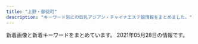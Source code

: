 ```yaml
---
title: "上野・御徒町"
description: "キーワード別にの巨乳アジアン・チャイナエステ嬢情報をまとめました。"
---
```


新着画像と新着キーワードをまとめています。
2021年05月28日の情報です。

<DmmAffiliateIns />
<KeywordTable
  shops={
    [
    {
        "img_links": [
            "https://cc-tokyo.xyz/therapist/emi1.jpg",
            "https://cc-tokyo.xyz/images/indexMap.jpg",
            "https://cc-tokyo.xyz/banner/88x31.jpg",
            "https://cc-tokyo.xyz/therapist/yanyan1.jpg",
            "https://cc-tokyo.xyz/images/coverGirlText.png",
            "https://cc-tokyo.xyz/images/mobile.jpg",
            "https://cc-tokyo.xyz/images/barSystem.jpg",
            "https://cc-tokyo.xyz/images/barTherapist.jpg",
            "https://cc-tokyo.xyz/therapist/comingSoon.jpg",
            "https://cc-tokyo.xyz/room/1.jpg",
            "https://cc-tokyo.xyz/images/barProfile.jpg",
            "https://cc-tokyo.xyz/images/barInfo.jpg",
            "https://cc-tokyo.xyz/therapist/momoka1.jpg",
            "https://cc-tokyo.xyz/images/concept.jpg",
            "https://cc-tokyo.xyz/images/movie.jpg",
            "https://cc-tokyo.xyz/therapist/moe1.jpg",
            "https://cc-tokyo.xyz/therapist/hinako1.jpg",
            "https://cc-tokyo.xyz/therapist/minami1.jpg",
            "https://cc-tokyo.xyz/therapist/yuri1.jpg",
            "https://cc-tokyo.xyz/therapist/mari1.jpg",
            "https://cc-tokyo.xyz/images/barAccess.jpg",
            "https://cc-tokyo.xyz/therapist/mai1.jpg",
            "https://cc-tokyo.xyz/therapist/yuyu1.jpg",
            "https://cc-tokyo.xyz/images/barLink.jpg",
            "https://cc-tokyo.xyz/banner/468x60.jpg",
            "https://cc-tokyo.xyz/therapist/saya1.jpg",
            "https://cc-tokyo.xyz/images/magazine.jpg",
            "https://cc-tokyo.xyz/therapist/yui1.jpg",
            "http://www.a-side.com/ad/koko/include/banner/koko_200x40.png"
        ],
        "station": "\u4e0a\u91ce\u99c5\u5e83\u5c0f\u8def\u53e3",
        "keywords": {
            "85": 23,
            "87": 6,
            "84": 3,
            "83": 3,
            "86": 13
        },
        "name": "CoCo-Arashi",
        "url": "https://cc-tokyo.xyz/"
    },
    {
        "url": "https://ueno-mensesthe.com/",
        "name": "\u697d\u5712",
        "img_links": [
            "https://ueno-mensesthe.com/images/cos2.jpg",
            "https://ueno-mensesthe.com/room/room-l2.jpg",
            "https://ueno-mensesthe.com/wp/wp-content/uploads/2021/02/hina-150x150.jpg",
            "https://ueno-mensesthe.com/wp/wp-content/uploads/2021/05/ai-1.jpg",
            "https://ueno-mensesthe.com/wp/wp-content/uploads/2021/04/sari1.jpg",
            "https://ueno-mensesthe.com/images/top1.jpg",
            "https://ueno-mensesthe.com/wp/wp-content/uploads/2021/03/ayumi2-1-150x150.jpg",
            "https://ueno-mensesthe.com/wp/wp-content/uploads/2021/04/haruko2.jpg",
            "https://ueno-mensesthe.com/wp/wp-content/uploads/2021/03/ayumi2-1-200x300.jpg",
            "https://ueno-mensesthe.com/icon/twitter.png",
            "https://ueno-mensesthe.com/icon/facebook.png",
            "https://ueno-mensesthe.com/wp/wp-content/uploads/2021/05/ai-1-150x150.jpg",
            "https://ueno-mensesthe.com/footer/footer-line.png",
            "https://ueno-mensesthe.com/footer/footer-staff.png",
            "https://ueno-mensesthe.com/images/top0.jpg",
            "https://ueno-mensesthe.com/wp/wp-content/uploads/2021/02/yuki2.jpg",
            "https://ueno-mensesthe.com/images/qrcode.png",
            "https://ueno-mensesthe.com/wp/wp-content/uploads/2021/04/sari2-150x150.jpg",
            "https://ueno-mensesthe.com/room/room-l1.jpg",
            "https://ueno-mensesthe.com/wp/wp-content/uploads/2021/02/hina3.jpg",
            "https://ueno-mensesthe.com/wp/wp-content/uploads/2021/02/hina.jpg",
            "https://ueno-mensesthe.com/images/header3.png",
            "https://ueno-mensesthe.com/wp/wp-content/uploads/2021/05/kaori-1.jpg",
            "https://ueno-mensesthe.com/images/cos1.jpg",
            "https://ueno-mensesthe.com/icon/yelp.png",
            "https://ueno-mensesthe.com/wp/wp-content/uploads/2021/02/hina-200x300.jpg",
            "https://ueno-mensesthe.com/wp/wp-content/uploads/2021/02/hana.jpg",
            "https://ueno-mensesthe.com/room/room-l10.jpg",
            "https://ueno-mensesthe.com/wp/wp-content/uploads/2021/04/sari2-200x300.jpg",
            "https://ueno-mensesthe.com/images/flower.png",
            "https://ueno-mensesthe.com/wp/wp-content/uploads/2021/02/mirai1.jpg",
            "https://ueno-mensesthe.com/room/room-l8.jpg",
            "https://ueno-mensesthe.com/wp/wp-content/uploads/2021/02/mirai2.jpg",
            "https://ueno-mensesthe.com/wp/wp-content/uploads/2021/01/main-150x150.png",
            "https://ueno-mensesthe.com/wp/wp-content/uploads/2021/04/haruko2-150x150.jpg",
            "https://ueno-mensesthe.com/room/room-l9.jpg",
            "https://ueno-mensesthe.com/images/main-sp.jpg",
            "https://ueno-mensesthe.com/wp/wp-content/uploads/2021/01/main-300x244.png",
            "https://ueno-mensesthe.com/room/room-l7.jpg",
            "https://ueno-mensesthe.com/images/clear.png",
            "https://ueno-mensesthe.com/images/main.jpg",
            "https://ueno-mensesthe.com/images/top2.jpg",
            "https://ueno-mensesthe.com/images/top3.jpg",
            "https://ueno-mensesthe.com/wp/wp-content/uploads/2021/02/hina2.jpg",
            "https://ueno-mensesthe.com/wp/wp-content/uploads/2021/04/haruko2-200x300.jpg",
            "https://ueno-mensesthe.com/room/room-l3.jpg",
            "https://ueno-mensesthe.com/footer/footer-tel.png",
            "https://ueno-mensesthe.com/room/room-l4.jpg",
            "https://ueno-mensesthe.com/wp/wp-content/uploads/2021/04/sari2.jpg",
            "https://ueno-mensesthe.com/wp/wp-content/uploads/2021/05/hikari-1-150x150.jpg",
            "https://ueno-mensesthe.com/wp/wp-content/uploads/2021/03/ayumi2.jpg",
            "https://ueno-mensesthe.com/wp/wp-content/uploads/2021/03/ayumi1.jpg",
            "https://ueno-mensesthe.com/icon/line.png",
            "https://ueno-mensesthe.com/wp/wp-content/uploads/2021/04/haruko1.jpg",
            "https://ueno-mensesthe.com/wp/wp-content/uploads/2021/05/hikari-1.jpg",
            "https://ueno-mensesthe.com/wp/wp-content/uploads/2021/02/yuki.jpg"
        ],
        "keywords": {
            "D": 22,
            "\u30bb\u30af\u30b7\u30fc": 4,
            "C": 13,
            "F": 5
        },
        "station": "JR\u4e0a\u91ce\u99c5\u5165\u8c37\u53e3"
    },
    {
        "keywords": {
            "E": 5,
            "C": 25,
            "88": 9,
            "90": 4,
            "89": 33,
            "D": 10
        },
        "img_links": [
            "http://foryou-es.info/img/rora.png",
            "http://foryou-es.info/img/hina1.jpg",
            "http://www.foryou-es.info/sp/img/hina4.jpg",
            "http://www.foryou-es.info/img/saki2.jpg",
            "http://foryou-es.info/img/sia1.jpg",
            "http://www.foryou-es.info/sp/img/sara.png",
            "http://www.foryou-es.info/img/sara.png",
            "http://foryou-es.info/img/riko1.jpg",
            "http://www.foryou-es.info/sp/images/sys1.jpg",
            "http://www.foryou-es.info/sp/menu/top.jpg",
            "http://www.foryou-es.info/sp/img/sia1.jpg",
            "http://www.foryou-es.info/images/tt.png",
            "http://www.foryou-es.info/img/yui.png",
            "http://www.foryou-es.info/sp/img/honey3.jpg",
            "http://www.foryou-es.info/sp/images/ac2.jpg",
            "http://foryou-es.info/img/sia.png",
            "http://foryou-es.info/img/miki1.jpg",
            "http://www.foryou-es.info/sp/img/yuri.png",
            "http://www.foryou-es.info/img/rora.png",
            "http://foryou-es.info/img/hina3.jpg",
            "http://www.foryou-es.info/sp/images/sys4.jpg",
            "http://www.foryou-es.info/sp/images/pc.jpg",
            "http://www.foryou-es.info/sp/img/honey1.jpg",
            "http://www.foryou-es.info/sp/img/riko.png",
            "http://www.foryou-es.info/img/honey3.jpg",
            "http://foryou-es.info/img/sara.png",
            "http://www.foryou-es.info/img/yuri.png",
            "http://www.foryou-es.info/img/saki.png",
            "http://www.foryou-es.info/img/miki3.jpg",
            "http://www.foryou-es.info/images/tp.png",
            "http://foryou-es.info/images/staff_t.jpg",
            "http://www.foryou-es.info/img/riko2.jpg",
            "http://www.foryou-es.info/images/blog.jpg",
            "http://foryou-es.info/img/yuri1.jpg",
            "http://www.foryou-es.info/img/yui1.jpg",
            "http://www.foryou-es.info/images/ac.jpg",
            "http://www.foryou-es.info/sp/images/int2.jpg",
            "http://foryou-es.info/images/si.png",
            "http://foryou-es.info/img/yui2.jpg",
            "http://www.foryou-es.info/sp/images/sys3.jpg",
            "http://www.foryou-es.info/sp/img/saki.png",
            "http://www.foryou-es.info/sp/img/hina.png",
            "http://www.foryou-es.info/img/rora3.jpg",
            "http://www.foryou-es.info/images/rem.jpg",
            "http://foryou-es.info/img/hina.png",
            "http://www.foryou-es.info/sp/images/newface.png",
            "http://www.foryou-es.info/images/interior_t.jpg",
            "http://www.foryou-es.info/img/honey1.jpg",
            "http://foryou-es.info/img/sia2.jpg",
            "http://foryou-es.info/images/rem.jpg",
            "http://www.foryou-es.info/sp/img/miki2.jpg",
            "http://foryou-es.info/img/sara2.jpg",
            "http://foryou-es.info/images/info.jpg",
            "http://www.foryou-es.info/img/yui2.jpg",
            "http://www.foryou-es.info/images/staff_t.jpg",
            "http://foryou-es.info/images/tt.png",
            "http://foryou-es.info/img/sara1.jpg",
            "http://www.foryou-es.info/img/miki2.jpg",
            "http://www.foryou-es.info/sp/images/interior_t.jpg",
            "http://www.foryou-es.info/sp/img/sia3.jpg",
            "http://www.foryou-es.info/img/sara1.jpg",
            "http://www.foryou-es.info/sp/img/miki.png",
            "http://www.foryou-es.info/sp/img/riko3.jpg",
            "http://www.foryou-es.info/sp/img/yuri1.jpg",
            "http://www.foryou-es.info/images/newface.jpg",
            "http://www.foryou-es.info/img/seiko.png",
            "http://foryou-es.info/img/miki.png",
            "http://www.foryou-es.info/sp/img/sara1.jpg",
            "http://foryou-es.info/img/yui1.jpg",
            "http://www.foryou-es.info/sp/img/rora.png",
            "http://www.foryou-es.info/sp/img/sia4.jpg",
            "http://www.foryou-es.info/sp/img/hina3.jpg",
            "http://foryou-es.info/images/so.jpg",
            "http://foryou-es.info/images/news.jpg",
            "http://www.foryou-es.info/sp/img/rora3.jpg",
            "http://www.foryou-es.info/img/hina.png",
            "http://foryou-es.info/images/tel.png",
            "http://foryou-es.info/img/riko3.jpg",
            "http://www.foryou-es.info/img/saki3.jpg",
            "http://www.foryou-es.info/img/riko3.jpg",
            "http://foryou-es.info/img/sia4.jpg",
            "http://www.foryou-es.info/sp/images/ac3.jpg",
            "http://www.foryou-es.info/sp/img/honey2.jpg",
            "http://www.foryou-es.info/img/yuri1.jpg",
            "http://foryou-es.info/img/miki2.jpg",
            "http://www.foryou-es.info/img/sara3.jpg",
            "http://www.foryou-es.info/sp/img/yuri3.jpg",
            "http://www.foryou-es.info/img/riko4.jpg",
            "http://www.foryou-es.info/sp/img/riko1.jpg",
            "http://www.foryou-es.info/sp/images/int1.jpg",
            "http://www.foryou-es.info/sp/img/miki1.jpg",
            "http://www.foryou-es.info/sp/img/miki3.jpg",
            "http://www.foryou-es.info/img/sia.png",
            "http://www.foryou-es.info/img/sia1.jpg",
            "http://foryou-es.info/img/hina4.jpg",
            "http://www.foryou-es.info/img/yuri3.jpg",
            "http://foryou-es.info/img/saki.png",
            "http://www.foryou-es.info/sp/images/ac1.jpg",
            "http://www.foryou-es.info/sp/images/time.jpg",
            "http://www.foryou-es.info/images/sa.jpg",
            "http://www.foryou-es.info/images/sirase.jpg",
            "http://www.foryou-es.info/sp/staff/saki.png",
            "http://www.foryou-es.info/img/rora1.jpg",
            "http://www.foryou-es.info/sp/images/int3.jpg",
            "http://foryou-es.info/images/koko_200x40.png",
            "http://www.foryou-es.info/img/riko1.jpg",
            "http://www.foryou-es.info/sp/images/sys2.jpg",
            "http://foryou-es.info/img/honey2.jpg",
            "http://foryou-es.info/images/interior1.png",
            "http://www.foryou-es.info/sp/images/tel.jpg",
            "http://www.foryou-es.info/images/news.jpg",
            "http://www.foryou-es.info/images/mobile.jpg",
            "http://foryou-es.info/img/riko.png",
            "http://www.foryou-es.info/img/sia4.jpg",
            "http://www.foryou-es.info/sp/img/honey.png",
            "http://foryou-es.info/img/yuri.png",
            "http://www.foryou-es.info/sp/images/top.jpg",
            "http://www.foryou-es.info/images/so.jpg",
            "http://www.foryou-es.info/img/sia3.jpg",
            "http://www.foryou-es.info/images/zy.png",
            "http://foryou-es.info/img/rora1.jpg",
            "http://www.foryou-es.info/sp/img/hina2.jpg",
            "http://www.foryou-es.info/img/rora2.jpg",
            "http://www.foryou-es.info/img/sia2.jpg",
            "http://www.foryou-es.info/sp/img/yuri2.jpg",
            "http://foryou-es.info/img/honey1.jpg",
            "http://foryou-es.info/img/sia3.jpg",
            "http://foryou-es.info/img/seiko.png",
            "http://www.foryou-es.info/sp/img/rora4.jpg",
            "http://foryou-es.info/img/honey3.jpg",
            "http://foryou-es.info/images/interior.jpg",
            "http://www.foryou-es.info/images/interior.jpg",
            "http://www.foryou-es.info/sp/images/staff_t.jpg",
            "http://www.foryou-es.info/img/sara2.jpg",
            "http://www.foryou-es.info/img/hina4.jpg",
            "http://foryou-es.info/img/rora3.jpg",
            "http://www.foryou-es.info/img/hina3.jpg",
            "http://www.foryou-es.info/img/riko.png",
            "http://foryou-es.info/images/mobile.jpg",
            "http://www.foryou-es.info/img/yuri2.jpg",
            "http://foryou-es.info/img/saki3.jpg",
            "http://foryou-es.info/img/yuri2.jpg",
            "http://foryou-es.info/images/sm.jpg",
            "http://www.foryou-es.info/img/miki.png",
            "http://www.foryou-es.info/images/sm.jpg",
            "http://foryou-es.info/img/rora2.jpg",
            "http://www.foryou-es.info/sp/images/sm.jpg",
            "http://foryou-es.info/img/yui3.jpg",
            "http://foryou-es.info/img/saki2.jpg",
            "http://www.foryou-es.info/sp/img/sia2.jpg",
            "http://foryou-es.info/images/blog.jpg",
            "http://www.foryou-es.info/img/hina1.jpg",
            "http://www.foryou-es.info/sp/img/seiko.png",
            "http://www.foryou-es.info/sp/images/head.jpg",
            "http://www.foryou-es.info/img/miki1.jpg",
            "http://www.foryou-es.info/images/tel.png",
            "http://www.foryou-es.info/sp/img/hina1.jpg",
            "http://foryou-es.info/img/yui.png",
            "http://foryou-es.info/img/riko2.jpg",
            "http://www.foryou-es.info/sp/menu/interior.jpg",
            "http://www.foryou-es.info/img/rora4.jpg",
            "http://foryou-es.info/images/zy.png",
            "http://www.foryou-es.info/img/hina2.jpg",
            "http://www.foryou-es.info/images/interior1.png",
            "http://foryou-es.info/img/sara3.jpg",
            "http://foryou-es.info/img/miki3.jpg",
            "http://foryou-es.info/images/sa.jpg",
            "http://www.foryou-es.info/img/honey.png",
            "http://foryou-es.info/img/riko4.jpg",
            "http://www.foryou-es.info/images/koko_200x40.png",
            "http://www.foryou-es.info/sp/img/sara3.jpg",
            "http://www.foryou-es.info/sp/images/news.png",
            "http://foryou-es.info/img/yuri3.jpg",
            "http://www.foryou-es.info/sp/staff/yui.png",
            "http://www.foryou-es.info/img/yui3.jpg",
            "http://foryou-es.info/images/sirase.jpg",
            "http://www.foryou-es.info/sp/img/rora2.jpg",
            "http://foryou-es.info/img/saki1.jpg",
            "http://www.foryou-es.info/sp/img/riko2.jpg",
            "http://www.foryou-es.info/sp/images/newsb.jpg",
            "http://www.foryou-es.info/sp/img/rora1.jpg",
            "http://foryou-es.info/images/interior_t.jpg",
            "http://www.foryou-es.info/sp/img/yui.png",
            "http://www.foryou-es.info/sp/img/sia.png",
            "http://foryou-es.info/img/rora4.jpg",
            "http://foryou-es.info/images/tp.png",
            "http://www.foryou-es.info/sp/img/sara2.jpg",
            "http://www.foryou-es.info/img/honey2.jpg",
            "http://www.foryou-es.info/sp/staff/yuri.png",
            "http://www.foryou-es.info/sp/img/riko4.jpg",
            "http://www.foryou-es.info/sp/menu/staff.jpg",
            "http://foryou-es.info/img/honey.png",
            "http://www.foryou-es.info/img/saki1.jpg",
            "http://foryou-es.info/images/newface.jpg",
            "http://foryou-es.info/img/hina2.jpg",
            "http://www.foryou-es.info/images/info.jpg",
            "http://www.foryou-es.info/images/si.png",
            "http://foryou-es.info/images/ac.jpg"
        ],
        "name": "\u30de\u30fc\u30ad\u30e5\u30ea\u30fcMERCURY",
        "url": "http://foryou-es.info/",
        "station": "JR\u5fa1\u5f92\u753a\u99c5\u5357\u53e3"
    },
    {
        "station": "\u7530\u539f\u753a\u99c5\u30a8\u30ec\u30d9\u30fc\u30bf\u30fc\u53e3",
        "keywords": {},
        "url": "http://yura-kunitachi.xyz/",
        "img_links": [
            "http://yura-kunitachi.xyz/_src/53513931/wechatimg89.jpg",
            "http://yura-kunitachi.xyz/_src/55498272/wechatimg91.jpg",
            "http://yura-kunitachi.xyz/_src/53513943/navi_01.png",
            "http://yura-kunitachi.xyz/_src/55498274/wechatimg8.jpg",
            "http://yura-kunitachi.xyz/_src/53513947/navi_03.png",
            "http://yura-kunitachi.xyz/_src/53513959/137080-osd41m-772.jpg",
            "http://yura-kunitachi.xyz/_src/53513953/navi_06.png",
            "http://yura-kunitachi.xyz/_src/53513957/wechatimg229.jpg",
            "http://yura-kunitachi.xyz/_src/53513910/5f5316158ec7f0d0727854410a5be46303a324b1fef3ef0de82fa8c4fe0f59d4.jpg",
            "http://yura-kunitachi.xyz/_src/53513967/xxl_44c52558b2be4d61a2f879da7d157c31.jpg",
            "http://yura-kunitachi.xyz/_src/53513935/wechatimg92.jpg",
            "http://yura-kunitachi.xyz/_src/53513951/navi_05.png",
            "http://yura-kunitachi.xyz/_src/53513933/wechatimg90.jpg",
            "http://yura-kunitachi.xyz/_src/53513942/3da7d3dc6ee4f2d3861295bdb20452b671deb86c6f4e442ebce1715dc06eb99e.jpg",
            "http://yura-kunitachi.xyz/_src/53513949/navi_04.png",
            "http://yura-kunitachi.xyz/_src/53513961/wechatimg97.jpg",
            "http://yura-kunitachi.xyz/_src/53513963/wechatimg102.jpg",
            "http://yura-kunitachi.xyz/_src/53513929/wechatimg93.jpg",
            "http://yura-kunitachi.xyz/_src/53513965/wechatimg81_20210306210100439.jpg",
            "http://yura-kunitachi.xyz/_src/53513955/cam.jpg",
            "http://yura-kunitachi.xyz/_src/53513945/navi_02.png"
        ],
        "name": "Rei"
    },
    {
        "img_links": [
            "http://www.cocogarden.link/files/080-03.jpg",
            "http://www.cocogarden.link/images/1.jpg",
            "http://www.cocogarden.link/files/076.jpg",
            "http://www.cocogarden.link/files/090-03.jpg",
            "http://www.cocogarden.link/images/top.jpg",
            "http://www.cocogarden.link/files/058-03.jpg",
            "http://www.cocogarden.link/files/080.jpg",
            "http://www.cocogarden.link/files/075-02.jpg",
            "http://www.cocogarden.link/files/059-03.jpg",
            "http://www.cocogarden.link/files/059-02.jpg",
            "http://www.cocogarden.link/files/072-02.jpg",
            "http://www.cocogarden.link/images/s_info.jpg",
            "http://www.cocogarden.link/files/072.jpg",
            "http://www.cocogarden.link/files/059.jpg",
            "http://www.cocogarden.link/images/mobile.jpg",
            "http://www.cocogarden.link/images/s_staff.jpg",
            "http://www.cocogarden.link/images/koko_200x40.png",
            "http://www.cocogarden.link/files/091-03.jpg",
            "http://www.cocogarden.link/files/058-02.jpg",
            "http://www.cocogarden.link/files/091.jpg",
            "http://www.cocogarden.link/files/086-03.jpg",
            "http://www.cocogarden.link/images/top1.jpg",
            "http://www.cocogarden.link/files/076-02.jpg",
            "http://www.cocogarden.link/files/037-03.jpg",
            "http://www.cocogarden.link/files/086-02.jpg",
            "http://www.cocogarden.link/files/072-03.jpg",
            "http://www.cocogarden.link/images/s_news.jpg",
            "http://www.cocogarden.link/files/080-02.jpg",
            "http://www.cocogarden.link/files/086.jpg",
            "http://www.cocogarden.link/files/091-02.jpg",
            "http://www.cocogarden.link/images/nbj3.jpg",
            "http://www.cocogarden.link/images/s_pick.jpg",
            "http://www.cocogarden.link/files/075.jpg",
            "http://www.cocogarden.link/files/037.jpg",
            "http://www.cocogarden.link/files/058.jpg",
            "http://www.cocogarden.link/files/037-02.jpg",
            "http://www.cocogarden.link/files/075-03.jpg",
            "http://www.cocogarden.link/files/090-02.jpg",
            "http://www.cocogarden.link/files/090.jpg",
            "http://www.cocogarden.link/files/076-03.jpg",
            "http://www.cocogarden.link/images/end1.png"
        ],
        "name": "COCO-GARDEN",
        "station": "JR\u5fa1\u5f92\u753a\u99c5\u5317\u53e3",
        "url": "http://www.cocogarden.link/",
        "keywords": {
            "87": 10,
            "D": 10,
            "G": 4,
            "86": 2,
            "88": 8,
            "E": 4,
            "F": 2
        }
    },
    {
        "keywords": {
            "C": 1,
            "86": 2,
            "87": 3,
            "D": 4
        },
        "url": "http://www.iyashinoie.mensest.com/",
        "station": "\u6d45\u8349\u99c5",
        "name": "\u7652\u3057\u306e\u5bb6",
        "img_links": [
            "http://www.iyashinoie.mensest.com/img/stb.jpg",
            "http://www.iyashinoie.mensest.com/files/006.jpg",
            "http://www.iyashinoie.mensest.com/img/nav-006.png",
            "http://www.iyashinoie.mensest.com/img/nav-002.png",
            "http://www.iyashinoie.mensest.com/files/003.jpg",
            "http://www.iyashinoie.mensest.com/img/nav-004.png",
            "http://www.iyashinoie.mensest.com/files/002.jpg",
            "http://www.iyashinoie.mensest.com/files/005.jpg",
            "http://www.iyashinoie.mensest.com/img/nav-001.png",
            "http://www.iyashinoie.mensest.com/img/nav-003.png",
            "http://www.iyashinoie.mensest.com/files/001.jpg",
            "http://www.iyashinoie.mensest.com/img/nav-005.png",
            "http://www.iyashinoie.mensest.com/img/stt.jpg",
            "http://www.iyashinoie.mensest.com/img/tel.png",
            "http://www.iyashinoie.mensest.com/img/top01.png"
        ]
    },
    {
        "keywords": {},
        "station": "JR\u4e0a\u91ce\u99c5\u6d45\u8349\u53e3",
        "img_links": [
            "http://ueno-miyabi.work/sp/images/footer.jpg",
            "http://ueno-miyabi.work/sp/staff/nana.jpg",
            "http://ueno-miyabi.work/img/yuyu1.jpg",
            "http://ueno-miyabi.work/img/jun1.jpg",
            "http://ueno-miyabi.work/images/concept.png",
            "http://ueno-miyabi.work/sp/images/2.png",
            "http://ueno-miyabi.work/images/interior_t.jpg",
            "http://ueno-miyabi.work/sp/img/jun2.jpg",
            "http://ueno-miyabi.work/images/ta.jpg",
            "http://ueno-miyabi.work/images/b1.jpg",
            "http://ueno-miyabi.work/sp/images/1.png",
            "http://ueno-miyabi.work/staff/haru.jpg",
            "http://ueno-miyabi.work/images/int2.jpg",
            "http://ueno-miyabi.work/sp/img/yuyu2.jpg",
            "http://ueno-miyabi.work/images/rec1.png",
            "http://ueno-miyabi.work/sp/images/rec2.jpg",
            "http://ueno-miyabi.work/sp/images/news.jpg",
            "http://ueno-miyabi.work/images/1.jpg",
            "http://ueno-miyabi.work/images/head.jpg",
            "http://ueno-miyabi.work/images/news_t.jpg",
            "http://ueno-miyabi.work/sp/images/int1.jpg",
            "http://ueno-miyabi.work/sp/images/ts.jpg",
            "http://ueno-miyabi.work/img/ai1.jpg",
            "http://ueno-miyabi.work/sp/images/3.png",
            "http://ueno-miyabi.work/images/4.jpg",
            "http://ueno-miyabi.work/sp/images/staff_t.jpg",
            "http://ueno-miyabi.work/staff/ai.jpg",
            "http://ueno-miyabi.work/sp/images/topgirl.jpg",
            "http://ueno-miyabi.work/images/tr.jpg",
            "http://ueno-miyabi.work/images/b2.jpg",
            "http://ueno-miyabi.work/sp/images/sys.png",
            "http://ueno-miyabi.work/sp/images/interior_t.jpg",
            "http://ueno-miyabi.work/sp/img/nana1.jpg",
            "http://ueno-miyabi.work/sp/images/ac1.jpg",
            "http://ueno-miyabi.work/images/rec2.jpg",
            "http://ueno-miyabi.work/images/sys.png",
            "http://ueno-miyabi.work/img/jun2.jpg",
            "http://ueno-miyabi.work/sp/img/yuyu1.jpg",
            "http://ueno-miyabi.work/sp/images/tel.jpg",
            "http://ueno-miyabi.work/sp/staff/haru.jpg",
            "http://ueno-miyabi.work/sp/images/newsb.png",
            "http://ueno-miyabi.work/sp/images/rec1.png",
            "http://ueno-miyabi.work/img/nana1.jpg",
            "http://ueno-miyabi.work/images/5.jpg",
            "http://ueno-miyabi.work/images/tg_t.jpg",
            "http://ueno-miyabi.work/images/newsb.png",
            "http://ueno-miyabi.work/images/rem.jpg",
            "http://ueno-miyabi.work/staff/yuyu.jpg",
            "http://ueno-miyabi.work/sp/images/head.jpg",
            "http://ueno-miyabi.work/img/haru2.jpg",
            "http://ueno-miyabi.work/sp/images/4.png",
            "http://ueno-miyabi.work/images/int1.jpg",
            "http://ueno-miyabi.work/img/haru1.jpg",
            "http://ueno-miyabi.work/images/sm.jpg",
            "http://ueno-miyabi.work/sp/menu/top.jpg",
            "http://ueno-miyabi.work/staff/jun.jpg",
            "http://ueno-miyabi.work/sp/staff/jun.jpg",
            "http://ueno-miyabi.work/staff/nana.jpg",
            "http://ueno-miyabi.work/img/yuyu2.jpg",
            "http://ueno-miyabi.work/sp/menu/staff.jpg",
            "http://ueno-miyabi.work/sp/images/int2.jpg",
            "http://ueno-miyabi.work/sp/img/haru1.jpg",
            "http://ueno-miyabi.work/sp/images/ta.jpg",
            "http://ueno-miyabi.work/sp/images/5.png",
            "http://ueno-miyabi.work/images/3.jpg",
            "http://ueno-miyabi.work/sp/img/haru2.jpg",
            "http://ueno-miyabi.work/sp/staff/ai.jpg",
            "http://ueno-miyabi.work/sp/img/ai1.jpg",
            "http://ueno-miyabi.work/sp/staff/yuyu.jpg",
            "http://ueno-miyabi.work/images/2.jpg",
            "http://ueno-miyabi.work/sp/img/jun1.jpg",
            "http://ueno-miyabi.work/images/staff_t.jpg"
        ],
        "name": "\u6975\u4e0a\u30e1\u30f3\u30ba\u30a8\u30b9\u30c6-\u96c5-",
        "url": "http://ueno-miyabi.work/"
    },
    {
        "station": "JR\u5fa1\u5f92\u753a\u99c5\u5317\u53e3",
        "keywords": {},
        "name": "Dear -\u30c7\u30a3\u30a2-",
        "img_links": [],
        "url": "https://re.uouono.com/"
    },
    {
        "img_links": [
            "http://zoey.mssg.jp/images/top/top_03.jpg",
            "http://zoey.mssg.jp/images/top/top_02.jpg",
            "http://zoey.mssg.jp/images/top/top_08.png",
            "http://zoey.mssg.jp/images/staff_image/staf_010a.jpg",
            "http://zoey.mssg.jp/images/top/top_05.jpg",
            "http://zoey.mssg.jp/images/top/top_04.jpg",
            "http://zoey.mssg.jp/images/top/top_01.jpg",
            "http://zoey.mssg.jp/images/top/top_06.jpg",
            "http://zoey.mssg.jp/images/home/top.jpg",
            "http://zoey.mssg.jp/images/page_top.png"
        ],
        "name": "ZOEY \u30be\u30fc\u30a4",
        "station": "JR\u5fa1\u5f92\u753a\u99c5\u5357\u53e3",
        "keywords": {},
        "url": "http://zoey.mssg.jp"
    },
    {
        "name": "\u53f0\u6e7e\u30ea\u30be\u30fc\u30c8",
        "station": "JR\u5fa1\u5f92\u753a\u99c5\u5357\u53e3",
        "url": "http://taiwan-resort.com/",
        "img_links": [
            "http://taiwan-resort.com/img/rei.jpg",
            "http://taiwan-resort.com/img/mask01.jpg",
            "http://taiwan-resort.com/img/corona-2.jpg",
            "http://taiwan-resort.com/img/head_img.png",
            "http://taiwan-resort.com/img/mask05.jpg",
            "http://taiwan-resort.com/img/photo_01.jpg",
            "http://taiwan-resort.com/img/corona-5.jpg",
            "http://taiwan-resort.com/img/mask02.jpg",
            "http://taiwan-resort.com/img/pagetop.png",
            "http://taiwan-resort.com/img/emi001.jpg",
            "http://taiwan-resort.com/img/1purazuma.png",
            "http://taiwan-resort.com/img/4ugai.png",
            "http://taiwan-resort.com/img/kasumi.jpg",
            "http://taiwan-resort.com/img/honoka02.jpg",
            "http://taiwan-resort.com/img/tel_img.png",
            "http://taiwan-resort.com/img/mask04.jpg",
            "http://taiwan-resort.com/img/sara002.jpg",
            "http://taiwan-resort.com/img/corona-4.jpg",
            "http://taiwan-resort.com/img/sayaka.jpg",
            "http://taiwan-resort.com/img/mask03.jpg",
            "http://taiwan-resort.com/img/anna.png",
            "http://taiwan-resort.com/img/mami002.png",
            "http://taiwan-resort.com/img/aoi.jpg",
            "http://taiwan-resort.com/img/3kenon.png",
            "http://taiwan-resort.com/img/topbg02.jpg",
            "http://taiwan-resort.com/img/corona-3.jpg",
            "http://taiwan-resort.com/img/iphone.png",
            "http://taiwan-resort.com/img/hina.jpg",
            "http://taiwan-resort.com/img/yuki.jpg",
            "http://taiwan-resort.com/img/erika01.jpg",
            "http://taiwan-resort.com/img/2biore.png"
        ],
        "keywords": {}
    },
    {
        "station": "JR\u5fa1\u5f92\u753a\u99c5\u5357\u53e3",
        "keywords": {},
        "url": "http://ruana.work/",
        "name": "\u30a8\u30f3\u30c8\u30ea\u30fc",
        "img_links": [
            "http://ruana.work/img/hana1.jpg",
            "http://ruana.work/images/sys1.jpg",
            "http://ruana.work/images/7.jpg",
            "http://ruana.work/img/ran1.jpg",
            "http://ruana.work/images/sys2.jpg",
            "http://ruana.work/images/3.jpg",
            "http://ruana.work/img/aki1.jpg",
            "http://ruana.work/images/staff_t.jpg",
            "http://ruana.work/images/6.jpg",
            "http://ruana.work/images/12.jpg",
            "http://ruana.work/images/5.jpg",
            "http://ruana.work/img/kora1.jpg",
            "http://ruana.work/images/1.jpg",
            "http://ruana.work/images/news.jpg",
            "http://ruana.work/images/int2.jpg",
            "http://ruana.work/images/4.jpg",
            "http://ruana.work/images/2.jpg",
            "http://ruana.work/images/ac1.jpg",
            "http://ruana.work/images/head.jpg",
            "http://ruana.work/img/hitomi1.jpg",
            "http://ruana.work/images/8.jpg",
            "http://ruana.work/img/momo1.jpg",
            "http://ruana.work/images/11.jpg",
            "http://ruana.work/images/ac2.jpg",
            "http://ruana.work/images/tel.jpg",
            "http://ruana.work/img/moe1.jpg",
            "http://ruana.work/img/yoko1.jpg",
            "http://ruana.work/images/interior_t.jpg",
            "http://ruana.work/images/rec.jpg",
            "http://ruana.work/img/sakura1.jpg",
            "http://ruana.work/images/9.jpg",
            "http://ruana.work/images/mobile.jpg",
            "http://ruana.work/img/mei1.jpg",
            "http://ruana.work/img/mimi1.jpg",
            "http://ruana.work/images/int1.jpg"
        ]
    },
    {
        "name": "\u5973\u624b",
        "url": "https://www.ueno-assistant.com/",
        "img_links": [
            "http://www.ueno-assistant.com/images/opbs21-4.jpg",
            "https://www.ueno-assistant.com/images/index_07.png",
            "http://www.ueno-assistant.com/images/index_03.png",
            "https://www.ueno-assistant.com/images/opbs21-13.jpg",
            "https://www.ueno-assistant.com/images/index_03.png",
            "https://www.ueno-assistant.com/images/index_09.png",
            "http://www.ueno-assistant.com/images/index_18.jpg",
            "https://www.ueno-assistant.com/images/index_06.png",
            "http://www.ueno-assistant.com/images/index_02.png",
            "http://www.ueno-assistant.com/images/4.jpg",
            "http://www.ueno-assistant.com/images/1.jpg",
            "http://www.ueno-assistant.com/images/opbs21-13.jpg",
            "http://www.ueno-assistant.com/images/opbs21-10.jpg",
            "http://www.ueno-assistant.com/images/index_08.png",
            "https://www.ueno-assistant.com/images/es21-1.jpg",
            "https://www.ueno-assistant.com/images/index_20.jpg",
            "http://www.ueno-assistant.com/images/opbs21-4t.jpg",
            "http://www.ueno-assistant.com/images/index_07.png",
            "http://www.ueno-assistant.com/images/index_05.png",
            "https://www.ueno-assistant.com/images/index_02.png",
            "https://www.ueno-assistant.com/images/opbs21-4t.jpg",
            "https://www.ueno-assistant.com/images/4.jpg",
            "http://www.ueno-assistant.com/images/index_06.png",
            "https://www.ueno-assistant.com/images/opbs21-4.jpg",
            "http://www.ueno-assistant.com/images/index_19.jpg",
            "https://www.ueno-assistant.com/images/1.jpg",
            "https://www.ueno-assistant.com/images/opbs20-9.jpg",
            "http://www.ueno-assistant.com/images/opbs20-9.jpg",
            "https://www.ueno-assistant.com/images/index_05.png",
            "http://www.ueno-assistant.com/images/index_20.jpg",
            "https://www.ueno-assistant.com/images/opbs21-10.jpg",
            "https://www.ueno-assistant.com/images/index_19.jpg",
            "http://www.ueno-assistant.com/images/index_09.png",
            "https://www.ueno-assistant.com/images/a0.jpg",
            "https://www.ueno-assistant.com/images/index_08.png",
            "http://www.ueno-assistant.com/images/es21-1.jpg",
            "https://www.ueno-assistant.com/images/index_18.jpg",
            "http://www.ueno-assistant.com/images/a0.jpg"
        ],
        "station": "JR\u4e0a\u91ce\u99c5\u6d45\u8349\u53e3",
        "keywords": {
            "90": 2,
            "86": 2,
            "85": 2,
            "83": 2
        }
    },
    {
        "url": "https://mens-esthe.work/",
        "keywords": {
            "E": 14,
            "C": 32
        },
        "name": "Oriental Spa",
        "station": "JR\u5fa1\u5f92\u753a\u99c5\u5357\u53e3",
        "img_links": [
            "https://mens-esthe.work/images/main-small.jpg",
            "https://mens-esthe.work/images/main-top.jpg",
            "https://mens-esthe.work/images/top1.jpg",
            "https://mens-esthe.work/wp/wp-content/uploads/2021/05/maki.jpg",
            "https://mens-esthe.work/images/top2.jpg",
            "https://ueno-mensesthe.com/icon/twitter.png",
            "https://mens-esthe.work/icon/twitter.png",
            "https://ueno-mensesthe.com/icon/facebook.png",
            "https://mens-esthe.work/wp/wp-content/uploads/2021/05/maki05.png",
            "https://mens-esthe.work/wp/wp-content/uploads/2021/05/hana02.png",
            "https://mens-esthe.work/wp/wp-content/themes/twentyfifteen/img/no_image.png",
            "https://mens-esthe.work/icon/yelp.png",
            "https://mens-esthe.work/footer/footer-line.png",
            "https://mens-esthe.work/wp/wp-content/uploads/2021/05/momo01.png",
            "https://mens-esthe.work/room/room-l2.jpg",
            "https://mens-esthe.work/footer/footer-tel.png",
            "https://mens-esthe.work/icon/facebook.png",
            "https://mens-esthe.work/room/room-l1.jpg",
            "https://ueno-mensesthe.com/icon/yelp.png",
            "https://mens-esthe.work/icon/line.png",
            "https://mens-esthe.work/images/top3.jpg",
            "https://mens-esthe.work/wp/wp-content/uploads/2021/05/emi01.png",
            "https://mens-esthe.work/images/clear.png",
            "https://mens-esthe.work/images/flower.png",
            "https://mens-esthe.work/footer/footer-staff.png",
            "https://mens-esthe.work/room/room-l3.jpg",
            "https://ueno-mensesthe.com/icon/line.png",
            "https://mens-esthe.work/wp/wp-content/uploads/2021/05/maki06.png",
            "https://mens-esthe.work/room/room-l4.jpg",
            "https://mens-esthe.work/wp/wp-content/uploads/2021/05/nana01.png",
            "https://mens-esthe.work/images/qrcode.png"
        ]
    },
    {
        "name": "\u30aa\u30a2\u30b7\u30b9",
        "keywords": {
            "89": 1,
            "90": 1,
            "85": 1,
            "84": 1
        },
        "station": "JR\u4e0a\u91ce\u99c5\u5165\u8c37\u53e3",
        "img_links": [
            "https://20oasis.com/images/index_08.png",
            "https://20oasis.com/images/index_07.png",
            "https://20oasis.com/images/1.jpg",
            "https://20oasis.com/images/index_20.jpg",
            "https://20oasis.com/images/a0.jpg",
            "https://20oasis.com/images/index_02.png",
            "https://20oasis.com/images/os21-7.jpg",
            "https://20oasis.com/images/eso21-1.jpg",
            "https://20oasis.com/images/os21-10.jpg",
            "https://20oasis.com/images/os21-15.jpg",
            "https://20oasis.com/images/4.jpg",
            "https://20oasis.com/images/index_09.png",
            "https://20oasis.com/images/index_06.png",
            "https://20oasis.com/images/os21-13.jpg",
            "https://20oasis.com/images/14.jpg",
            "https://20oasis.com/images/index_03.png",
            "https://20oasis.com/images/index_05.png"
        ],
        "url": "https://20oasis.com/"
    },
    {
        "url": "http://ndyjp.com/",
        "station": "JR\u5fa1\u5f92\u753a\u99c5\u5317\u53e3",
        "keywords": {
            "C": 7
        },
        "name": "\u7652\u3057\u30d9\u30b9\u30c8",
        "img_links": [
            "http://ndyjp.com/images/s5.jpg",
            "http://ndyjp.com/images/s4.jpg",
            "http://ndyjp.com/images/1/a11.jpg",
            "http://ndyjp.com/images/staff10.jpg",
            "http://ndyjp.com/images/s1.jpg",
            "http://ndyjp.com/images/s03.jpg",
            "http://ndyjp.com/images/1/a13.jpg",
            "http://ndyjp.com/images/ditu.jpg",
            "http://ndyjp.com/images/1/a10.jpg",
            "http://ndyjp.com/images/top.png",
            "http://ndyjp.com/images/s2.jpg",
            "http://ndyjp.com/images/1/1.jpg",
            "http://ndyjp.com/images/staff9.jpg",
            "http://ndyjp.com/images/1/8.jpg",
            "http://ndyjp.com/images/1/a12.jpg",
            "http://ndyjp.com/images/1/2.jpg",
            "http://ndyjp.com/images/1/4.jpg",
            "http://ndyjp.com/images/staff11.jpg",
            "http://ndyjp.com/images/staff1.jpg",
            "http://ndyjp.com/images/mobile.jpg",
            "http://ndyjp.com/images/1/a5.jpg",
            "http://ndyjp.com/images/1/a15.jpg",
            "http://ndyjp.com/images/s3.jpg",
            "http://ndyjp.com/images/1/3.jpg"
        ]
    },
    {
        "keywords": {
            "86": 2,
            "D": 1,
            "88": 2,
            "85": 1
        },
        "station": "\u7530\u539f\u753a\u99c51\u756a\u51fa\u53e3",
        "url": "http://verybeauty.info/",
        "img_links": [
            "http://verybeauty.info/staffPhoto/s20210415200406.jpg",
            "http://verybeauty.info/images/store/01.jpg",
            "http://verybeauty.info/staffPhoto/s20200531164041.jpg",
            "http://verybeauty.info/staffPhoto/s20210415200422.jpg",
            "http://verybeauty.info/staffPhoto/s20191018113136.jpg",
            "http://verybeauty.info/staffPhoto/b20170527134756.jpg",
            "http://verybeauty.info/staffPhoto/b20170527134149.jpg",
            "http://verybeauty.info/js/sliderLine/slide_next.png",
            "http://verybeauty.info/images/store/06.jpg",
            "http://verybeauty.info/staffPhoto/b20191018113136.jpg",
            "http://verybeauty.info/js/sliderLine/slide_prev.png",
            "http://verybeauty.info/staffPhoto/s20201016143712.jpg",
            "http://verybeauty.info/images/store/02.jpg",
            "http://verybeauty.info/staffPhoto/b20200531164041.jpg",
            "http://verybeauty.info/images/mobile.jpg",
            "http://verybeauty.info/staffPhoto/s20200531164502.jpg",
            "http://verybeauty.info/staffPhoto/b20201016143638.jpg",
            "http://verybeauty.info/staffPhoto/s20170527134756.jpg",
            "http://verybeauty.info/images/store/05.jpg",
            "http://verybeauty.info/images/returnBtn.png",
            "http://verybeauty.info/staffPhoto/s20201016143638.jpg",
            "http://verybeauty.info/staffPhoto/s20170527134149.jpg",
            "http://verybeauty.info/staffPhoto/b20210415200406.jpg",
            "http://verybeauty.info/staffPhoto/s20200118192201.jpg"
        ],
        "name": "\u862d\u82b1 \u30e9\u30f3\u30ab"
    },
    {
        "url": "http://www.macaron.esjoho.com/",
        "name": "\u30de\u30ab\u30ed\u30f3",
        "img_links": [],
        "station": "JR\u5fa1\u5f92\u753a\u99c5\u5317\u53e3",
        "keywords": {}
    },
    {
        "station": "JR\u5fa1\u5f92\u753a\u99c5\u5317\u53e3",
        "name": "\u30d5\u30a1\u30f3\u30bf\u30b8\u30fc",
        "img_links": [],
        "url": "http://www.itoshii.tokyo/",
        "keywords": {}
    },
    {
        "url": "http://www.turu.esraku.com/",
        "img_links": [
            "http://www.turu.esraku.com/files/005-02.jpg",
            "http://www.turu.esraku.com/photo_news/upimg/1723460b0af35d13b9_0.jpg",
            "http://www.turu.esraku.com/files/006.jpg",
            "http://www.turu.esraku.com/files/005.jpg",
            "http://www.turu.esraku.com/files/002.jpg",
            "http://www.turu.esraku.com/images/dummy.png",
            "http://www.turu.esraku.com/files/003-02.jpg",
            "http://www.turu.esraku.com/files/004.jpg",
            "http://www.turu.esraku.com/files/002-02.jpg",
            "http://www.turu.esraku.com/files/003.jpg",
            "https://aromamore.tokyo/images/dummy.png",
            "http://www.turu.esraku.com/files/001.jpg",
            "http://www.turu.esraku.com/files/006-02.jpg",
            "http://www.turu.esraku.com/files/004-02.jpg",
            "http://www.turu.esraku.com/files/001-02.jpg"
        ],
        "name": "\u9db4",
        "keywords": {
            "88": 2,
            "84": 1,
            "C": 2,
            "86": 12,
            "\u30bb\u30af\u30b7\u30fc": 1,
            "F": 4,
            "E": 3,
            "85": 2,
            "D": 53,
            "87": 45
        },
        "station": "\u6d45\u8349\u99c52\u756a\u51fa\u53e3"
    },
    {
        "name": "\u30ab\u30eb\u30de\u30ea\u30be\u30fc\u30c8\uff06\u30b9\u30d1",
        "station": "JR\u5fa1\u5f92\u753a\u99c5\u5357\u53e3",
        "keywords": {
            "C": 4,
            "D": 4,
            "89": 4,
            "82": 16,
            "84": 4,
            "86": 4,
            "E": 8
        },
        "url": "http://esthe-massage.black/",
        "img_links": [
            "http://esthe-massage.black/images/cg2.jpg",
            "http://esthe-massage.black/images/link_3.jpg",
            "http://esthe-massage.black/images/cg4.jpg",
            "http://esthe-massage.black/images/index_an_06.jpg",
            "http://esthe-massage.black/images/index_bn_03.jpg",
            "http://esthe-massage.black/images/index_bn_01.jpg",
            "http://esthe-massage.black/images/sys01.jpg",
            "http://cdn.dino-es.com/images/logo/88x31DinoEs.png",
            "http://esthe-massage.black/images/sta3.jpg",
            "http://esthe-massage.black/images/index_an_05.jpg",
            "http://esthe-massage.black/images/tit4.png",
            "http://esthe-massage.black/images/sta6.jpg",
            "http://esthe-massage.black/images/index_an_03.jpg",
            "http://esthe-massage.black/images/cg5.jpg",
            "http://esthe-massage.black/images/tit1.png",
            "http://esthe-massage.black/images/sta2.jpg",
            "http://esthe-massage.black/images/sta5.jpg",
            "http://esthe-massage.black/images/tit5.png",
            "http://esthe-massage.black/images/qr.jpg",
            "http://esthe-massage.black/images/index_bn_02.jpg",
            "http://esthe-massage.black/images/index_bn_06.jpg",
            "http://esthe-massage.black/images/sta10.jpg",
            "http://esthe-massage.black/images/index_an_02.jpg",
            "http://esthe-massage.black/images/cg6.jpg",
            "http://esthe-massage.black/images/cg3.jpg",
            "http://esthe-massage.black/images/te.png",
            "http://esthe-massage.black/images/acc.jpg",
            "http://esthe-massage.black/images/sta7.jpg",
            "http://esthe-massage.black/images/cg11.jpg",
            "http://esthe-massage.black/images/index_an_01.jpg",
            "http://esthe-massage.black/images/cg1.jpg",
            "http://esthe-massage.black/images/index_bn_05.jpg",
            "http://esthe-massage.black/images/cg10.jpg",
            "http://esthe-massage.black/images/index_an_04.jpg",
            "http://esthe-massage.black/images/cg7.jpg",
            "http://esthe-massage.black/images/footer.jpg",
            "http://esthe-massage.black/images/tit2.png",
            "http://esthe-massage.black/images/sys03.jpg",
            "http://esthe-massage.black/images/sys02.jpg",
            "http://esthe-massage.black/images/top.jpg",
            "http://esthe-massage.black/images/sta11.jpg"
        ]
    },
    {
        "keywords": {},
        "url": "http://rlx-salon.com/",
        "station": "\u8535\u524d\u99c5",
        "img_links": [
            "http://rlx-salon.com/img/stt.jpg",
            "http://rlx-salon.com/img/no.png",
            "http://rlx-salon.com/img/nav-001.png",
            "http://rlx-salon.com/img/nav-005.png",
            "http://rlx-salon.com/img/stb.jpg",
            "http://rlx-salon.com/img/tel.png",
            "http://rlx-salon.com/staff/ruru/01.png",
            "http://rlx-salon.com/img/nav-002.png",
            "http://rlx-salon.com/staff/momoka/01.png",
            "http://rlx-salon.com/staff/riri/01.png",
            "http://rlx-salon.com/img/nav-006.png",
            "http://rlx-salon.com/img/nav-003.png",
            "http://rlx-salon.com/staff/risa/01.png",
            "http://rlx-salon.com/img/nav-004.png"
        ],
        "name": "\u30d0\u30cb\u30e9"
    },
    {
        "img_links": [
            "https://okachi-mg.com/images/index_03.png",
            "https://okachi-mg.com/images/4.jpg",
            "https://okachi-mg.com/images/1.jpg",
            "http://www.okachi-mg.com/images/ks21-10.jpg",
            "https://okachi-mg.com/images/ks20-9.jpg",
            "https://okachi-mg.com/images/index_08.png",
            "http://www.okachi-mg.com/images/index_18.jpg",
            "http://www.okachi-mg.com/images/4.jpg",
            "http://www.okachi-mg.com/images/index_20.jpg",
            "https://okachi-mg.com/images/ks21-10.jpg",
            "http://www.okachi-mg.com/images/index_08.png",
            "https://okachi-mg.com/images/index_02.png",
            "http://www.okachi-mg.com/images/ks20-9.jpg",
            "http://www.okachi-mg.com/images/index_09.png",
            "http://www.okachi-mg.com/images/index_19.jpg",
            "https://okachi-mg.com/images/ks21-4.jpg",
            "https://okachi-mg.com/images/ks21-13.jpg",
            "http://www.okachi-mg.com/images/esk1.jpg",
            "http://www.okachi-mg.com/images/ks21-4.jpg",
            "https://okachi-mg.com/images/index_05.png",
            "https://okachi-mg.com/images/index_20.jpg",
            "http://www.okachi-mg.com/images/index_05.png",
            "https://okachi-mg.com/images/index_18.jpg",
            "http://www.okachi-mg.com/images/index_03.png",
            "https://okachi-mg.com/images/index_06.png",
            "https://okachi-mg.com/images/index_09.png",
            "https://okachi-mg.com/images/index_07.png",
            "http://www.okachi-mg.com/images/ks20-9t.jpg",
            "http://www.okachi-mg.com/images/a0.jpg",
            "https://okachi-mg.com/images/ks20-9t.jpg",
            "http://www.okachi-mg.com/images/ks21-13.jpg",
            "https://okachi-mg.com/images/a0.jpg",
            "http://www.okachi-mg.com/images/index_07.png",
            "https://okachi-mg.com/images/index_19.jpg",
            "https://okachi-mg.com/images/esk1.jpg",
            "http://www.okachi-mg.com/images/index_02.png",
            "http://www.okachi-mg.com/images/1.jpg",
            "http://www.okachi-mg.com/images/index_06.png"
        ],
        "name": "\u559c\u624b-\u304d\u3057\u3085-",
        "url": "https://okachi-mg.com/",
        "keywords": {
            "83": 2,
            "84": 2,
            "85": 2,
            "90": 2
        },
        "station": "JR\u5fa1\u5f92\u753a\u99c5\u5357\u53e3"
    },
    {
        "station": "\u6d45\u8349\u99c5A1\u51fa\u53e3",
        "name": "yoyo20\u30fbyoyo\u306f\u305f\u3061",
        "url": "http://rlx-sln.com/",
        "img_links": [
            "http://rlx-sln.com/media/sites/9/2021/03/3.jpg",
            "http://rlx-sln.com/media/sites/9/2021/04/1.jpg",
            "http://rlx-sln.com/media/sites/9/2021/03/flash2.jpg",
            "http://rlx-sln.com/media/sites/9/elementor/thumbs/3-p4vcsirf2pwoegxv22jwfvv8tgr5spuhbe5nui6oc8.jpg",
            "http://rlx-sln.com/media/sites/9/elementor/thumbs/2-p4vcs2s5ujasx3l2ndn8rhwepwxx5v31l72eosuda0.jpg",
            "http://rlx-sln.com/media/sites/9/2021/03/1.jpg",
            "http://rlx-sln.com/media/sites/9/2020/07/top-1.jpg",
            "http://rlx-sln.com/media/sites/9/2021/03/flash1.jpg",
            "http://rlx-sln.com/media/sites/9/elementor/thumbs/1-p4vcrlv2finn449ne6byim640z9bbb7vivbo1tjge0.jpg",
            "http://rlx-sln.com/media/sites/9/2021/04/1-1.jpg",
            "http://rlx-sln.com/media/sites/9/2021/04/2.jpg",
            "http://rlx-sln.com/media/sites/9/2021/03/2.jpg"
        ],
        "keywords": {
            "88": 42,
            "89": 14,
            "85": 14,
            "83": 14,
            "C": 70,
            "D": 56,
            "87": 28,
            "86": 14,
            "E": 14,
            "82": 14
        }
    },
    {
        "url": "http://www.sh-riraks.xyz/",
        "keywords": {
            "C": 17
        },
        "station": "JR\u5fa1\u5f92\u753a\u99c5\u5357\u53e3",
        "name": "\u5922\u306e\u8776\u3005",
        "img_links": [
            "http://www.sh-riraks.xyz/uploads/190611/1-1Z611153S2561.jpg",
            "http://www.sh-riraks.xyz/uploads/200617/1-20061G54TIb.jpg",
            "http://www.sh-riraks.xyz/uploads/200617/1-20061G54ZQ14.jpg",
            "http://www.sh-riraks.xyz/uploads/191015/1-1910151T03I48.jpg",
            "http://www.sh-riraks.xyz/uploads/201130/1-201130132942Y6.jpg",
            "http://www.sh-riraks.xyz/uploads/201130/1-201130133145E0.jpg",
            "http://www.sh-riraks.xyz/uploads/181001/1-1Q001142IB48.jpg",
            "http://www.sh-riraks.xyz/img/ttl_staff.png",
            "http://www.sh-riraks.xyz/img/ttl_wnew.png",
            "http://www.sh-riraks.xyz/uploads/201130/1-201130133215X9.jpg",
            "http://www.sh-riraks.xyz/uploads/201130/1-201130132956292.jpg",
            "http://www.sh-riraks.xyz/img/ttl_pickup.png",
            "http://www.sh-riraks.xyz/uploads/allimg/180604/1-1P60410212A02.jpg",
            "http://www.sh-riraks.xyz/uploads/201130/1-201130133012441.jpg",
            "http://www.sh-riraks.xyz/uploads/200617/1-20061G54941Z9.jpg",
            "http://www.sh-riraks.xyz/img/ttl_mobile.png",
            "http://www.sh-riraks.xyz/uploads/201130/1-201130133029220.jpg",
            "http://www.sh-riraks.xyz/uploads/201130/1-201130133045611.jpg",
            "http://www.sh-riraks.xyz/uploads/201130/1-20113013311Rc.jpg",
            "http://www.sh-riraks.xyz/uploads/201130/1-201130133129441.jpg",
            "http://www.sh-riraks.xyz/uploads/200107/1-20010F92019226.jpg",
            "http://www.sh-riraks.xyz/uploads/180521/1-1P5211649103K.jpg",
            "http://www.sh-riraks.xyz/uploads/181001/1-1Q001142T6406.jpg",
            "http://www.sh-riraks.xyz/img/ttl_girls.png",
            "http://www.sh-riraks.xyz/uploads/180521/1-1P52116495SC.jpg"
        ]
    },
    {
        "url": "http://biki-massage.work/",
        "keywords": {
            "83": 1,
            "C": 16,
            "E": 1,
            "86": 7,
            "88": 2,
            "D": 3,
            "87": 2
        },
        "station": "JR\u5fa1\u5f92\u753a\u99c5\u5317\u53e3",
        "img_links": [
            "http://biki-massage.work/img/st2.jpg",
            "http://biki-massage.work/img/st3.jpg",
            "http://biki-massage.work/img/nos.jpg",
            "http://biki-massage.work/sp/img/t-r.jpg",
            "http://biki-massage.work/img/s5.jpg",
            "http://biki-massage.work/img/st1.jpg",
            "http://biki-massage.work/sp/img/t-a.jpg",
            "http://biki-massage.work/img/fla2.jpg",
            "http://biki-massage.work/sp/img/s4.jpg",
            "http://biki-massage.work/sp/img/info.jpg",
            "http://biki-massage.work/sp/img/s3.jpg",
            "http://biki-massage.work/sp/img/s2.jpg",
            "http://biki-massage.work/sp/img/s5.jpg",
            "http://biki-massage.work/sp/img/t-o.jpg",
            "http://biki-massage.work/img/s3.jpg",
            "http://biki-massage.work/img/sta3.jpg",
            "http://biki-massage.work/img/campian.jpg",
            "http://biki-massage.work/sp/img/add.jpg",
            "http://biki-massage.work/sp/img/p6.jpg",
            "http://biki-massage.work/img/mo.png",
            "http://biki-massage.work/sp/img/p2.jpg",
            "http://biki-massage.work/img/sta6.jpg",
            "http://biki-massage.work/img/s4.jpg",
            "http://biki-massage.work/sp/img/pic.jpg",
            "http://biki-massage.work/sp/img/s6.jpg",
            "http://biki-massage.work/img/st4.jpg",
            "http://biki-massage.work/img/st5.jpg",
            "http://biki-massage.work/img/st6.jpg",
            "http://biki-massage.work/img/s1.jpg",
            "http://biki-massage.work/img/sta2.jpg",
            "http://biki-massage.work/sp/img/cam.jpg",
            "http://biki-massage.work/sp/img/sys.jpg",
            "http://biki-massage.work/sp/img/pc.jpg",
            "http://biki-massage.work/img/fla3.jpg",
            "http://biki-massage.work/sp/img/botton.jpg",
            "http://biki-massage.work/sp/img/tit.jpg",
            "http://biki-massage.work/sp/img/t-t.jpg",
            "http://biki-massage.work/sp/img/s1.jpg",
            "http://biki-massage.work/img/botton.jpg",
            "http://biki-massage.work/sp/img/tel.jpg",
            "http://biki-massage.work/img/s6.jpg",
            "http://biki-massage.work/img/sta4.jpg",
            "http://biki-massage.work/img/sta1.jpg",
            "http://biki-massage.work/img/head.jpg",
            "http://biki-massage.work/sp/img/t-s.jpg",
            "http://biki-massage.work/sp/img/time.jpg",
            "http://biki-massage.work/sp/img/p3.jpg",
            "http://biki-massage.work/img/fla1.jpg",
            "http://biki-massage.work/img/sta5.jpg",
            "http://biki-massage.work/img/s2.jpg"
        ],
        "name": "\u5a9a\u59eb\uff5e\u30d3\u30ad\uff5e"
    },
    {
        "img_links": [
            "https://jouga.info/staffPhoto/b20210415213823.jpg",
            "https://jouga.info/images/store/03.jpg",
            "https://jouga.info/staffPhoto/s20210406174129.jpg",
            "https://jouga.info/staffPhoto/b20210326170220.jpg",
            "https://jouga.info/staffPhoto/b20210326192505.jpg",
            "https://jouga.info/staffPhoto/s20210326170220.jpg",
            "https://jouga.info/staffPhoto/s20210415212610.jpg",
            "https://jouga.info/staffPhoto/b20210416161316.jpg",
            "https://jouga.info/staffPhoto/s20210326192014.jpg",
            "https://jouga.info/staffPhoto/s20210327041944.jpg",
            "https://jouga.info/staffPhoto/s20210415213823.jpg",
            "https://jouga.info/staffPhoto/s20210322204440.jpg",
            "https://jouga.info/staffPhoto/s20210416161316.jpg",
            "https://jouga.info/staffPhoto/b20210406174129.jpg",
            "https://jouga.info/staffPhoto/b20210326192014.jpg",
            "https://jouga.info/staffPhoto/s20210507144434.jpg",
            "https://jouga.info/staffPhoto/s20210326192505.jpg",
            "https://jouga.info/staffPhoto/s20210327040752.jpg",
            "https://jouga.info/images/store/02.jpg",
            "https://jouga.info/staffPhoto/s20210326192206.jpg",
            "https://jouga.info/staffPhoto/s20210507144453.jpg",
            "https://jouga.info/images/store/04.jpg",
            "https://jouga.info/staffPhoto/b20210322204440.jpg",
            "https://jouga.info/staffPhoto/b20210327041944.jpg",
            "https://jouga.info/staffPhoto/b20210507144453.jpg",
            "https://jouga.info/images/store/01.jpg",
            "https://jouga.info/staffPhoto/s20210327034703.jpg"
        ],
        "url": "https://jouga.info/",
        "name": "\u5ae6\u5a25\uff5eJOGA\uff5e",
        "keywords": {
            "85": 31,
            "D": 5,
            "86": 18,
            "88": 5
        },
        "station": "JR\u5fa1\u5f92\u753a\u99c5\u5357\u53e3"
    },
    {
        "img_links": [
            "http://plumeria.mensest.work/media/sites/24/2021/03/1615518150-room3.jpg",
            "http://plumeria.mensest.work/media/sites/24/2021/03/1615250789-030.jpg",
            "http://plumeria.mensest.work/media/sites/24/2021/03/1615250277-040.jpg",
            "http://plumeria.mensest.work/media/sites/24/2021/03/1615634026-000.jpg",
            "http://plumeria.mensest.work/media/sites/24/2021/03/1616730353-002.jpg",
            "http://plumeria.mensest.work/media/sites/24/2021/03/1616730353-002-150x150.jpg",
            "http://plumeria.mensest.work/media/sites/24/2021/03/1615172497-img_top01.jpg",
            "http://plumeria.mensest.work/media/sites/24/2021/03/1615974727-n.png",
            "http://plumeria.mensest.work/media/sites/24/elementor/thumbs/1615175401-tel-p5co93la4p4p6nk8mkhx9c6z87iqimku8jn80095m4.png",
            "http://plumeria.mensest.work/media/sites/24/2021/03/1615518146-room1.jpg",
            "http://plumeria.mensest.work/media/sites/24/2021/03/1615251116-070.jpg",
            "http://plumeria.mensest.work/media/sites/24/2021/03/1615514231-t.jpg",
            "http://plumeria.mensest.work/media/sites/24/2021/03/1615967448-koko_200x40.png",
            "http://plumeria.mensest.work/media/sites/24/2021/03/1615518151-room4.jpg",
            "http://plumeria.mensest.work/media/sites/24/2021/03/1616730881-003.jpg",
            "http://plumeria.mensest.work/media/sites/24/2021/03/1615514189-w.jpg",
            "http://plumeria.mensest.work/media/sites/24/2021/03/1615514241-l.jpg",
            "http://plumeria.mensest.work/media/sites/24/2021/03/1616730407-001-150x150.jpg",
            "http://plumeria.mensest.work/media/sites/24/2021/03/1616730407-001.jpg",
            "http://plumeria.mensest.work/media/sites/24/2021/03/1615518147-room2.jpg",
            "http://plumeria.mensest.work/media/sites/24/2021/03/1615251006-010.jpg"
        ],
        "name": "\u30a2\u30ed\u30de\u30d7\u30eb\u30e1\u30ea\u30a2",
        "url": "http://plumeria.mensest.work/",
        "keywords": {
            "D": 37,
            "G": 36,
            "E": 21,
            "C": 17
        },
        "station": "JR\u5fa1\u5f92\u753a\u99c5\u5357\u53e3"
    },
    {
        "name": "\u30a2\u30ed\u30de\u30ed\u30ea\u30fc\u30bf",
        "img_links": [
            "http://lena.este.work/images/mainvisual1_left.jpg",
            "http://lena.este.work/images/bnr_160_45.jpg",
            "http://lena.este.work/images/mainvisual_txt.png",
            "http://lena.este.work/images_staff/momo.jpg",
            "http://lena.este.work/images/line.png",
            "http://lena.este.work/images/mainvisual1_right.jpg",
            "http://lena.este.work/images/mainvisual2_left.jpg",
            "http://lena.este.work/images/no_image.jpg",
            "http://lena.este.work/images/bnr_468_60.jpg",
            "http://lena.este.work/images_staff/staff-4.jpg",
            "http://lena.este.work/images_staff/staff-1.jpg",
            "http://lena.este.work/images/bnr_200_40.jpg",
            "http://lena.este.work/images_staff/staff-3.jpg",
            "http://lena.este.work/images_staff/staff-2.jpg",
            "http://lena.este.work/images/mainvisual2_right.jpg",
            "http://lena.este.work/images/bnr_88_31.jpg"
        ],
        "station": "\u6e6f\u5cf6\u99c5",
        "url": "http://lena.este.work/",
        "keywords": {}
    },
    {
        "img_links": [
            "http://spa-amore.info/uploads/rubyes/2019/12/img_3765.jpg",
            "http://spa-amore.info/uploads/rubyes/2017/02/wifi.jpg",
            "http://spa-amore.info/uploads/rubyes/2017/02/btn_top_01.png",
            "http://spa-amore.info/uploads/rubyes/2020/01/img_5610-1919x2560.jpg",
            "http://spa-amore.info/uploads/rubyes/2017/02/img_info_03.png",
            "http://spa-amore.info/uploads/rubyes/2017/02/bnr_side_03.png",
            "http://spa-amore.info/uploads/rubyes/2019/07/img_4390.jpg",
            "http://spa-amore.info/uploads/rubyes/2017/02/bnr_side_05.png",
            "http://spa-amore.info/uploads/rubyes/2020/12/img_6829.jpg",
            "http://spa-amore.info/uploads/rubyes/2017/02/bnr_side_credit.png",
            "http://spa-amore.info/uploads/rubyes/2018/06/wechatimg111.jpeg",
            "http://spa-amore.info/uploads/rubyes/2020/11/img_6654.jpg",
            "http://spa-amore.info/uploads/rubyes/2019/03/img_35012.jpg",
            "http://spa-amore.info/uploads/rubyes/2019/12/img_3763.jpg",
            "http://spa-amore.info/uploads/rubyes/images/subvisual_staff.png",
            "http://spa-amore.info/uploads/rubyes/2017/02/img_info_01.png",
            "http://spa-amore.info/uploads/rubyes/2018/06/img_6517de79a84e589afe69cac1.jpg",
            "http://spa-amore.info/uploads/rubyes/2017/02/subvisual_enquete.png",
            "http://spa-amore.info/uploads/rubyes/2018/06/img_6484de79a84e589afe69cac1.jpg",
            "http://spa-amore.info/uploads/rubyes/2017/02/subvisual_magazine.png",
            "http://spa-amore.info/uploads/rubyes/2019/10/img_5017.jpg",
            "http://spa-amore.info/uploads/rubyes/2019/04/img_3767.jpg",
            "http://spa-amore.info/uploads/rubyes/2017/02/btn_top_03.png",
            "http://spa-amore.info/uploads/rubyes/2019/03/img_35011.jpg",
            "http://spa-amore.info/uploads/rubyes/images/no-photo.jpg",
            "http://spa-amore.info/uploads/rubyes/2020/03/lili.jpeg",
            "http://spa-amore.info/uploads/rubyes/2017/03/img_bnr_concept.png",
            "http://spa-amore.info/uploads/rubyes/2018/06/tel.jpg",
            "http://spa-amore.info/uploads/rubyes/2018/06/img_6509de79a84e589afe69cac1.jpg",
            "http://spa-amore.info/\thttp:/spa-amore.info/uploads/rubyes/2019/03/ivent2.jpeg",
            "http://spa-amore.info/uploads/rubyes/2017/02/img_info_05.png",
            "http://spa-amore.info/uploads/rubyes/2017/02/subvisual_info.png",
            "http://spa-amore.info/uploads/rubyes/2017/02/bnr_side_01.png",
            "http://spa-amore.info/uploads/rubyes/2018/06/img_6526de79a84e589afe69cac1.jpg",
            "http://spa-amore.info/uploads/rubyes/2019/10/img_4995.jpg",
            "http://spa-amore.info/uploads/rubyes/2017/02/img_info_04.png",
            "http://spa-amore.info/uploads/rubyes/2019/04/img_3768.jpg",
            "http://spa-amore.info/uploads/rubyes/2017/02/subvisual_contact.png",
            "http://spa-amore.info/uploads/rubyes/2017/02/treatment.png",
            "http://spa-amore.info/uploads/rubyes/2017/02/icon_flower.png",
            "http://spa-amore.info/uploads/rubyes/2017/02/subvisual_link-1000x144.png",
            "http://spa-amore.info/uploads/rubyes/2017/02/btn_top_02.png",
            "http://spa-amore.info/uploads/rubyes/2018/12/ad-7z8-s.png",
            "http://spa-amore.info/uploads/rubyes/2018/11/img_2998.png",
            "http://spa-amore.info/uploads/rubyes/images/p01.png",
            "http://spa-amore.info/uploads/rubyes/2017/02/img_info_02.png",
            "http://spa-amore.info/uploads/rubyes/2017/02/bnr_side_02.png",
            "http://spa-amore.info/uploads/rubyes/2018/06/bnr_side_041.png",
            "http://spa-amore.info/uploads/rubyes/2017/02/subvisual_link.png",
            "http://spa-amore.info/uploads/rubyes/2019/10/img_4997.jpg",
            "http://spa-amore.info/uploads/rubyes/2017/02/img_info_06.png",
            "http://spa-amore.info/uploads/rubyes/2019/12/img_3766.jpg",
            "http://spa-amore.info/uploads/rubyes/2020/11/img_6655.jpg",
            "http://spa-amore.info/uploads/rubyes/2019/12/img_3761.jpg",
            "http://spa-amore.info/uploads/rubyes/2017/02/subvisual_qa.png",
            "http://spa-amore.info/uploads/rubyes/2018/12/ad_7z8_720.png",
            "http://spa-amore.info/uploads/rubyes/2017/02/subvisual_reserve.png",
            "http://spa-amore.info/uploads/rubyes/2020/05/img_4838.jpg",
            "http://spa-amore.info/uploads/rubyes/images/icon_flower.png"
        ],
        "station": "JR\u5fa1\u5f92\u753a\u99c5\u5317\u53e3",
        "url": "http://spa-amore.info/",
        "name": "\u30b9\u30d1 \u30a2\u30e2\u30fc\u30ec",
        "keywords": {
            "C": 1
        }
    },
    {
        "url": "http://kisyou.esjp.xyz/",
        "img_links": [
            "http://kisyou.esjp.xyz/images/staff_bg.png",
            "http://kisyou.esjp.xyz/images/roomimg/R_3.jpg",
            "http://kisyou.esjp.xyz/girl/3.jpg",
            "http://kisyou.esjp.xyz/girl/4.jpg",
            "http://kisyou.esjp.xyz/girl/1.jpg",
            "http://kisyou.esjp.xyz/images/pickup_line.png",
            "http://kisyou.esjp.xyz/images/newsbg.png",
            "http://kisyou.esjp.xyz/images/roomimg/R_1.jpg",
            "http://kisyou.esjp.xyz/images/roomimg/R_2.jpg",
            "http://kisyou.esjp.xyz/images/topbg.jpg",
            "http://kisyou.esjp.xyz/girl/6.jpg",
            "http://kisyou.esjp.xyz/girl/2.jpg",
            "http://kisyou.esjp.xyz/images/tel_footer.png",
            "http://kisyou.esjp.xyz/images/roomimg/R_4.jpg",
            "http://kisyou.esjp.xyz/images/mobile_bg.png"
        ],
        "keywords": {},
        "station": "\u6d45\u8349\u99c5",
        "name": "\u3082\u307f\u826f"
    },
    {
        "keywords": {
            "87": 41,
            "86": 25,
            "E": 14,
            "89": 7,
            "G": 20,
            "F": 7,
            "88": 27,
            "D": 59
        },
        "url": "http://www.yumenokoi.masg.info/",
        "name": "\u5922\u306e\u604b",
        "station": "JR\u5fa1\u5f92\u753a\u99c5\u5317\u53e3",
        "img_links": [
            "http://www.yumenokoi.masg.info/files/011.jpg",
            "http://www.yumenokoi.masg.info/files/016-02.jpg",
            "http://www.yumenokoi.masg.info/files/018-02.jpg",
            "http://www.yumenokoi.masg.info/images/service/s04.jpg",
            "http://www.yumenokoi.masg.info/images/m4.jpg",
            "http://www.yumenokoi.masg.info/files/024-02.jpg",
            "http://www.yumenokoi.masg.info/files/027-02.jpg",
            "http://www.yumenokoi.masg.info/images/b-tel.png",
            "http://www.yumenokoi.masg.info/images/service/s06.jpg",
            "http://www.yumenokoi.masg.info/files/024.jpg",
            "http://www.yumenokoi.masg.info/files/025-02.jpg",
            "http://www.yumenokoi.masg.info/images/rsubt2.png",
            "http://www.yumenokoi.masg.info/files/002-02.jpg",
            "http://www.yumenokoi.masg.info/images/m2.jpg",
            "http://www.yumenokoi.masg.info/files/006-02.jpg",
            "http://www.yumenokoi.masg.info/files/015-02.jpg",
            "http://www.yumenokoi.masg.info/files/015.jpg",
            "http://www.yumenokoi.masg.info/files/009.jpg",
            "http://www.yumenokoi.masg.info/images/rsubt5.png",
            "http://www.yumenokoi.masg.info/files/009-02.jpg",
            "http://www.yumenokoi.masg.info/images/slider-img002.jpg",
            "http://www.yumenokoi.masg.info/images/service/s01.jpg",
            "http://www.yumenokoi.masg.info/files/023.jpg",
            "http://www.yumenokoi.masg.info/images/service/s02.jpg",
            "http://www.yumenokoi.masg.info/files/023-02.jpg",
            "http://www.yumenokoi.masg.info/images/tel2.png",
            "http://www.yumenokoi.masg.info/files/017-02.jpg",
            "http://www.yumenokoi.masg.info/files/006.jpg",
            "http://www.yumenokoi.masg.info/files/010-02.jpg",
            "http://www.yumenokoi.masg.info/images/service/s03.jpg",
            "http://www.yumenokoi.masg.info/images/rsubt1.png",
            "http://www.yumenokoi.masg.info/images/m6.jpg",
            "http://www.yumenokoi.masg.info/files/010.jpg",
            "http://www.yumenokoi.masg.info/files/011-02.jpg",
            "http://www.yumenokoi.masg.info/images/b-online.png",
            "http://www.yumenokoi.masg.info/images/service/s05.jpg",
            "http://www.yumenokoi.masg.info/files/017.jpg",
            "http://www.yumenokoi.masg.info/files/008-02.jpg",
            "http://www.yumenokoi.masg.info/images/rsubt6.png",
            "http://www.yumenokoi.masg.info/photo_news/upimg/63687607e4ea1479a4_0.jpg",
            "http://www.yumenokoi.masg.info/images/rsubt3.png",
            "http://www.yumenokoi.masg.info/images/rsubt7.png",
            "http://www.yumenokoi.masg.info/images/rsubt4.png",
            "http://www.yumenokoi.masg.info/images/slider-img001.jpg",
            "http://www.yumenokoi.masg.info/files/025.jpg",
            "http://www.yumenokoi.masg.info/files/021.jpg",
            "http://www.yumenokoi.masg.info/files/021-02.jpg",
            "http://www.yumenokoi.masg.info/files/016.jpg",
            "http://www.yumenokoi.masg.info/files/008.jpg",
            "http://www.yumenokoi.masg.info/images/m3.jpg",
            "http://www.yumenokoi.masg.info/files/018.jpg",
            "http://www.yumenokoi.masg.info/files/027.jpg",
            "http://www.yumenokoi.masg.info/images/m1.jpg",
            "http://www.yumenokoi.masg.info/files/002.jpg"
        ]
    },
    {
        "url": "https://moon-rabbit.info/",
        "keywords": {
            "87": 1,
            "C": 2,
            "\u30bb\u30af\u30b7\u30fc": 3,
            "88": 1,
            "85": 3,
            "86": 5,
            "E": 1,
            "D": 4
        },
        "station": "JR\u5fa1\u5f92\u753a\u99c5\u5357\u53e3",
        "name": "\u6708\u514e \u30b2\u30c3\u30c8",
        "img_links": [
            "https://moon-rabbit.info/staffPhoto/s20210221135204.jpg",
            "https://moon-rabbit.info/staffPhoto/s20210507144730.jpg",
            "https://moon-rabbit.info/staffPhoto/b20201026233328.jpg",
            "https://moon-rabbit.info/staffPhoto/s20210507144547.jpg",
            "https://moon-rabbit.info/images/returnBtn.png",
            "https://moon-rabbit.info/js/sliderLine/slide_next.png",
            "https://moon-rabbit.info/staffPhoto/b20210326172946.jpg",
            "https://moon-rabbit.info/staffPhoto/b20201026232438.jpg",
            "https://moon-rabbit.info/images/store/04.jpg",
            "https://moon-rabbit.info/staffPhoto/b20201027002208.jpg",
            "https://moon-rabbit.info/staffPhoto/s20201027003115.jpg",
            "https://moon-rabbit.info/staffPhoto/s20201026233328.jpg",
            "https://moon-rabbit.info/images/store/03.jpg",
            "https://moon-rabbit.info/staffPhoto/s20210416205502.jpg",
            "https://moon-rabbit.info/images/store/01.jpg",
            "https://moon-rabbit.info/staffPhoto/b20201027004342.jpg",
            "https://moon-rabbit.info/staffPhoto/b20201027003115.jpg",
            "https://moon-rabbit.info/staffPhoto/b20210406172509.jpg",
            "https://moon-rabbit.info/staffPhoto/s20210406172509.jpg",
            "https://moon-rabbit.info/staffPhoto/b20210401213854.jpg",
            "https://moon-rabbit.info/staffPhoto/b20210507144730.jpg",
            "https://moon-rabbit.info/staffPhoto/b20201026233537.jpg",
            "https://moon-rabbit.info/images/store/02.jpg",
            "https://moon-rabbit.info/staffPhoto/s20201026232438.jpg",
            "https://moon-rabbit.info/staffPhoto/b20210415212743.jpg",
            "https://moon-rabbit.info/staffPhoto/b20201027011627.jpg",
            "https://moon-rabbit.info/staffPhoto/s20210401213854.jpg",
            "https://moon-rabbit.info/staffPhoto/s20210415212743.jpg",
            "https://moon-rabbit.info/staffPhoto/s20201213182803.jpg",
            "https://moon-rabbit.info/staffPhoto/s20210403124159.jpg",
            "https://moon-rabbit.info/staffPhoto/b20201213182803.jpg",
            "https://moon-rabbit.info/staffPhoto/b20210403124159.jpg",
            "https://moon-rabbit.info/staffPhoto/s20201027011549.jpg",
            "https://moon-rabbit.info/uploadfiles/images/campaignMoonRabbitInfo.jpg",
            "https://moon-rabbit.info/staffPhoto/b20210416205502.jpg",
            "https://moon-rabbit.info/staffPhoto/s20201026233537.jpg",
            "https://moon-rabbit.info/staffPhoto/b20201027011549.jpg",
            "https://moon-rabbit.info/staffPhoto/s20201027011627.jpg",
            "https://moon-rabbit.info/staffPhoto/s20210326172946.jpg",
            "https://moon-rabbit.info/staffPhoto/s20201027004342.jpg",
            "https://moon-rabbit.info/staffPhoto/s20201027002208.jpg",
            "https://moon-rabbit.info/staffPhoto/b20210507144547.jpg",
            "https://moon-rabbit.info/js/sliderLine/slide_prev.png",
            "https://moon-rabbit.info/staffPhoto/b20210221135204.jpg",
            "https://moon-rabbit.info/images/mobile.jpg"
        ]
    },
    {
        "name": "Lucky \u30e9\u30c3\u30ad\u30fc",
        "station": "JR\u5fa1\u5f92\u753a\u99c5\u5317\u53e3",
        "img_links": [
            "http://o-lucky.work/images/news.jpg",
            "http://o-lucky.work/sp/images/menu/top.jpg",
            "http://o-lucky.work/sp/img/kana1.jpg",
            "http://o-lucky.work/images/1.jpg",
            "http://o-lucky.work/sp/images/int3.jpg",
            "http://o-lucky.work/sp/images/staff_t.jpg",
            "http://o-lucky.work/sp/staff/sayaka.jpg",
            "http://o-lucky.work/sp/images/ac1.jpg",
            "http://o-lucky.work/images/6.jpg",
            "http://o-lucky.work/img/sayaka1.jpg",
            "http://o-lucky.work/images/head.jpg",
            "http://o-lucky.work/sp/images/pc.jpg",
            "http://o-lucky.work/sp/images/top.jpg",
            "http://o-lucky.work/sp/images/head.jpg",
            "http://o-lucky.work/img/nana1.jpg",
            "http://o-lucky.work/sp/images/sys3.jpg",
            "http://o-lucky.work/sp/img/ruru1.jpg",
            "http://o-lucky.work/images/b2.jpg",
            "http://o-lucky.work/images/tr.jpg",
            "http://o-lucky.work/sp/images/tel.jpg",
            "http://o-lucky.work/sp/img/yuyu1.jpg",
            "http://o-lucky.work/sp/staff/ruru.jpg",
            "http://o-lucky.work/sp/images/topgirl.jpg",
            "http://o-lucky.work/sp/images/int1.jpg",
            "http://o-lucky.work/images/interior_t.jpg",
            "http://o-lucky.work/sp/images/newsb.jpg",
            "http://o-lucky.work/sp/menu/staff.jpg",
            "http://o-lucky.work/sp/images/b3.jpg",
            "http://o-lucky.work/img/ruru1.jpg",
            "http://o-lucky.work/sp/img/sakura1.jpg",
            "http://o-lucky.work/staff/nana.jpg",
            "http://o-lucky.work/sp/images/sys1.jpg",
            "http://o-lucky.work/sp/menu/interior.jpg",
            "http://o-lucky.work/images/int1.jpg",
            "http://o-lucky.work/sp/images/b2.jpg",
            "http://o-lucky.work/img/koko1.jpg",
            "http://o-lucky.work/images/5.jpg",
            "http://o-lucky.work/sp/images/interior_t.jpg",
            "http://o-lucky.work/sp/staff/kana.jpg",
            "http://o-lucky.work/sp/images/int4.jpg",
            "http://o-lucky.work/images/b1.jpg",
            "http://o-lucky.work/images/int2.jpg",
            "http://o-lucky.work/images/4.jpg",
            "http://o-lucky.work/sp/staff/koko.jpg",
            "http://o-lucky.work/images/mobile.jpg",
            "http://o-lucky.work/images/8.jpg",
            "http://o-lucky.work/staff/kana.jpg",
            "http://o-lucky.work/img/sakura1.jpg",
            "http://o-lucky.work/sp/staff/yuyu.jpg",
            "http://o-lucky.work/sp/images/int2.jpg",
            "http://o-lucky.work/sp/img/nana1.jpg",
            "http://o-lucky.work/sp/img/sayaka1.jpg",
            "http://o-lucky.work/sp/images/sys2.jpg",
            "http://o-lucky.work/images/7.jpg",
            "http://o-lucky.work/images/staff_t.jpg",
            "http://o-lucky.work/sp/img/koko1.jpg",
            "http://o-lucky.work/staff/sakura.jpg",
            "http://o-lucky.work/staff/ruru.jpg",
            "http://o-lucky.work/images/b3.jpg",
            "http://o-lucky.work/staff/sayaka.jpg",
            "http://o-lucky.work/images/sys1.jpg",
            "http://o-lucky.work/sp/images/footer.jpg",
            "http://o-lucky.work/images/sys2.jpg",
            "http://o-lucky.work/images/line.png",
            "http://o-lucky.work/images/3.jpg",
            "http://o-lucky.work/sp/staff/sakura.jpg",
            "http://o-lucky.work/sp/menu/top.jpg",
            "http://o-lucky.work/sp/images/b1.jpg",
            "http://o-lucky.work/staff/koko.jpg",
            "http://o-lucky.work/images/sm.jpg",
            "http://o-lucky.work/sp/staff/nana.jpg",
            "http://o-lucky.work/img/yuyu1.jpg",
            "http://o-lucky.work/img/kana1.jpg",
            "http://o-lucky.work/sp/images/menu/staff.jpg",
            "http://o-lucky.work/sp/images/news.jpg",
            "http://o-lucky.work/staff/yuyu.jpg",
            "http://o-lucky.work/sp/images/rec1.jpg"
        ],
        "keywords": {},
        "url": "http://o-lucky.work/"
    },
    {
        "url": "http://ikoi.ies.fun/",
        "img_links": [],
        "name": "\u61a9",
        "station": "JR\u5fa1\u5f92\u753a\u99c5\u5357\u53e3",
        "keywords": {}
    },
    {
        "name": "\u5b89\u5fc3\u5802",
        "url": "http://es-en.info/",
        "keywords": {
            "87": 1
        },
        "station": "JR\u5fa1\u5f92\u753a\u99c5\u5357\u53e3",
        "img_links": [
            "http://es-en.info/sp/images/rec1.png",
            "http://es-en.info/sp/images/int1.jpg",
            "http://es-en.info/images/mobile.jpg",
            "http://es-en.info/images/interior_t.jpg",
            "http://es-en.info/sp/images/pc.jpg",
            "http://es-en.info/images/interior.png",
            "http://es-en.info/sp/images/staff_t.png",
            "http://es-en.info/images/rem.jpg",
            "http://es-en.info/images/9.jpg",
            "http://es-en.info/images/sm.jpg",
            "http://es-en.info/sp/images/head.jpg",
            "http://es-en.info/sp/img/yuyu1.jpg",
            "http://es-en.info/sp/images/tel.jpg",
            "http://es-en.info/img/yuyu.jpg",
            "http://es-en.info/sp/images/sys2.jpg",
            "http://es-en.info/sp/images/sys3.jpg",
            "http://es-en.info/img/natumi1.jpg",
            "http://es-en.info/img/zb.jpg",
            "http://es-en.info/sp/staff/yuyu.jpg",
            "http://es-en.info/img/yuki1.jpg",
            "http://es-en.info/sp/images/rec3.png",
            "http://es-en.info/images/info.png",
            "http://es-en.info/sp/images/news.jpg",
            "http://es-en.info/img/yuki.jpg",
            "http://es-en.info/images/sys1.png",
            "http://es-en.info/sp/menu/interior.jpg",
            "http://es-en.info/sp/img/yuki1.jpg",
            "http://es-en.info/images/news.jpg",
            "http://es-en.info/img/natumi.jpg",
            "http://es-en.info/sp/images/sys1.jpg",
            "http://es-en.info/sp/images/sisu.png",
            "http://es-en.info/images/staff_t.jpg",
            "http://es-en.info/sp/images/sys4.png",
            "http://es-en.info/img/yuyu1.jpg",
            "http://es-en.info/sp/images/time.png",
            "http://es-en.info/sp/menu/top.jpg",
            "http://es-en.info/sp/images/int3.jpg",
            "http://es-en.info/sp/img/natumi1.jpg",
            "http://es-en.info/sp/menu/staff.jpg",
            "http://es-en.info/sp/staff/natumi.jpg",
            "http://es-en.info/sp/images/int2.jpg",
            "http://es-en.info/sp/images/top.jpg",
            "http://es-en.info/sp/images/ac1.jpg",
            "http://es-en.info/sp/images/interior_t.png",
            "http://es-en.info/sp/images/rec2.png",
            "http://es-en.info/sp/staff/yuki.jpg",
            "http://es-en.info/sp/images/int1.png",
            "http://es-en.info/images/7.jpg",
            "http://es-en.info/images/head.jpg",
            "http://es-en.info/sp/images/sisu_t.jpg",
            "http://es-en.info/images/12.jpg",
            "http://es-en.info/sp/images/newsb.png",
            "http://es-en.info/sp/images/topgirl.jpg",
            "http://es-en.info/sp/images/footer.jpg"
        ]
    },
    {
        "img_links": [
            "http://www.rosa-es.info/staff/koko1.jpg",
            "http://www.rosa-es.info/img/pic/int2.jpg",
            "http://www.rosa-es.info/img/pic/int4.jpg",
            "http://www.rosa-es.info/staff/nana.jpg",
            "http://www.rosa-es.info/staff/rara1.jpg",
            "http://www.rosa-es.info/staff/koko.jpg",
            "http://www.rosa-es.info/staff/nana2.jpg",
            "http://www.rosa-es.info/staff/yuri.jpg",
            "http://www.rosa-es.info/staff/rara2.jpg",
            "http://www.rosa-es.info/staff/yuki1.jpg",
            "http://www.rosa-es.info/img/pic/int3.jpg",
            "http://www.rosa-es.info/img/pic/slide_1.jpg",
            "http://www.rosa-es.info/staff/koko2.jpg",
            "http://www.rosa-es.info/img/loader.png",
            "http://www.rosa-es.info/staff/yuri1.jpg",
            "http://www.rosa-es.info/img/pic/slide_2.jpg",
            "http://www.rosa-es.info/staff/yumi1.jpg",
            "http://www.rosa-es.info/staff/yumi.jpg",
            "http://www.rosa-es.info/staff/yuri2.jpg",
            "http://www.rosa-es.info/staff/yumi2.jpg",
            "http://www.rosa-es.info/staff/yuki.jpg",
            "http://www.rosa-es.info/staff/yuki2.jpg",
            "http://www.rosa-es.info/img/pic/int1.jpg",
            "http://www.rosa-es.info/staff/rara.jpg",
            "http://www.rosa-es.info/staff/nana1.jpg"
        ],
        "station": "JR\u4e0a\u91ce\u99c5\u6d45\u8349\u53e3",
        "keywords": {
            "E": 6,
            "85": 1,
            "89": 1,
            "88": 1,
            "86": 2,
            "87": 1,
            "D": 4,
            "C": 2
        },
        "name": "\u6708\u591c",
        "url": "http://www.rosa-es.info/"
    },
    {
        "name": "HEAVEN\u30fb\u30d8\u30d6\u30f3",
        "img_links": [
            "http://tubakihime.link/_src/54585107/cam.jpg",
            "http://tubakihime.link/_src/54585148/heaven4.png",
            "http://tubakihime.link/_src/54585079/1.jpg",
            "http://tubakihime.link/_src/54585172/wechatimg1739.jpg",
            "http://tubakihime.link/_src/54585103/5.jpg",
            "http://tubakihime.link/_src/54585094/wechatimg1743.jpg",
            "http://tubakihime.link/_src/55239393/heaven1.png",
            "http://tubakihime.link/_src/54585093/wechatimg1741.jpg",
            "http://tubakihime.link/_src/54585099/3.jpg",
            "http://tubakihime.link/_src/54585175/wechatimg1741.jpg",
            "http://tubakihime.link/_src/55239408/heaven2.png",
            "http://tubakihime.link/_src/56292922/wechatimg385.jpg",
            "http://tubakihime.link/_src/54585178/wechatimg1740.jpg",
            "http://tubakihime.link/_src/56292905/wechatimg385.jpg",
            "http://tubakihime.link/_src/54585171/wechatimg1739.jpg",
            "http://tubakihime.link/_src/54585170/wechatimg385.jpg",
            "http://tubakihime.link/_src/54585112/wechatimg1741.jpg",
            "http://tubakihime.link/_src/54585166/wechatimg1741.jpg",
            "http://tubakihime.link/_src/54585083/3.jpg",
            "http://tubakihime.link/_src/54585122/wechatimg1743.jpg",
            "http://tubakihime.link/_src/54585105/6.jpg",
            "http://tubakihime.link/_src/54585124/wechatimg1739.jpg",
            "http://tubakihime.link/_src/54585169/wechatimg385.jpg",
            "http://tubakihime.link/_src/54585110/cam.jpg",
            "http://tubakihime.link/_src/54585177/wechatimg1740.jpg",
            "http://tubakihime.link/_src/54585085/4.jpg",
            "http://tubakihime.link/_src/56292914/wechatimg385.jpg",
            "http://tubakihime.link/_src/54585154/wechatimg1739.jpg",
            "http://tubakihime.link/_src/54585144/wechatimg1740.jpg",
            "http://tubakihime.link/_src/54585181/wechatimg313.jpg",
            "http://tubakihime.link/_src/54585081/2.jpg",
            "http://tubakihime.link/_src/54585101/4.jpg",
            "http://tubakihime.link/_src/54585157/wechatimg1740.jpg",
            "http://tubakihime.link/_src/54585095/1.jpg",
            "http://tubakihime.link/_src/54585113/wechatimg1743.jpg",
            "http://tubakihime.link/_src/54585097/2.jpg",
            "http://tubakihime.link/_src/54585143/wechatimg1739.jpg",
            "http://tubakihime.link/_src/54585156/wechatimg1740.jpg",
            "http://tubakihime.link/_src/54585155/cam.jpg",
            "http://tubakihime.link/_src/54585087/5.jpg",
            "http://tubakihime.link/_src/54585109/cam.jpg",
            "http://tubakihime.link/_src/54585089/6.jpg",
            "http://tubakihime.link/_src/56292933/wechatimg1743.jpg",
            "http://tubakihime.link/_src/56292934/wechatimg1743.jpg",
            "http://tubakihime.link/_src/54585146/int2.png",
            "http://tubakihime.link/_src/54585174/wechatimg1741.jpg"
        ],
        "station": "\u6e6f\u5cf6\u99c52\u756a",
        "url": "http://tubakihime.link/",
        "keywords": {}
    },
    {
        "img_links": [
            "http://for-you-ueno.com/lib/img/cast4/img2.jpg",
            "http://for-you-ueno.com/lib/img/cast5/img1.jpg",
            "http://for-you-ueno.com/lib/img/cast1/img1-s.jpg",
            "http://for-you-ueno.com/lib/img/slide1.jpg",
            "http://for-you-ueno.com/lib/img/aroma.png",
            "http://for-you-ueno.com/lib/img/cast2/img1-s.jpg",
            "http://for-you-ueno.com/lib/img/cast3/img2.jpg",
            "http://for-you-ueno.com/lib/img/recommend.png",
            "http://for-you-ueno.com/lib/img/cp-desc2sp.png",
            "http://for-you-ueno.com/lib/img/cp-sub2.png",
            "http://for-you-ueno.com/lib/img/ashiura.png",
            "http://for-you-ueno.com/lib/img/awa.png",
            "http://for-you-ueno.com/lib/img/cast2/img1.jpg",
            "http://for-you-ueno.com/lib/img/cast2/img4.jpg",
            "http://for-you-ueno.com/lib/img/cast3/img4-s.jpg",
            "http://for-you-ueno.com/lib/img/cast5/img2.jpg",
            "http://for-you-ueno.com/lib/img/cast5/img1-s.jpg",
            "http://for-you-ueno.com/lib/img/h1.png",
            "http://for-you-ueno.com/lib/img/other.png",
            "http://for-you-ueno.com/lib/img/cast5/img2-s.jpg",
            "http://for-you-ueno.com/lib/img/cast1/img2.jpg",
            "http://for-you-ueno.com/lib/img/siatsu.png",
            "http://for-you-ueno.com/lib/img/course3.png",
            "http://for-you-ueno.com/lib/img/cast3/img3-s.jpg",
            "http://for-you-ueno.com/lib/img/course4.png",
            "http://for-you-ueno.com/lib/img/slide3.jpg",
            "http://for-you-ueno.com/lib/img/plan.png",
            "http://for-you-ueno.com/lib/img/cast2/img2-s.jpg",
            "http://for-you-ueno.com/lib/img/cp-desc2.png",
            "http://for-you-ueno.com/lib/img/cp-desc1sp.png",
            "http://for-you-ueno.com/lib/img/deep.png",
            "http://for-you-ueno.com/lib/img/course5.png",
            "http://for-you-ueno.com/lib/img/info-ttl.png",
            "http://for-you-ueno.com/lib/img/course-ttl.png",
            "http://for-you-ueno.com/lib/img/cast2/img3-s.jpg",
            "http://for-you-ueno.com/lib/img/cast5/img3.jpg",
            "http://for-you-ueno.com/lib/img/phone.png",
            "http://for-you-ueno.com/lib/img/cp-ttl.png",
            "http://for-you-ueno.com/lib/img/slide2.jpg",
            "http://for-you-ueno.com/lib/img/cast-ttl.png",
            "http://for-you-ueno.com/lib/img/address.png",
            "http://for-you-ueno.com/lib/img/cast.png",
            "http://for-you-ueno.com/lib/img/plan-ttl.png",
            "http://for-you-ueno.com/lib/img/gallery.png",
            "http://for-you-ueno.com/lib/img/oil.png",
            "http://for-you-ueno.com/lib/img/cast5/img3-s.jpg",
            "http://for-you-ueno.com/lib/img/open.png",
            "http://for-you-ueno.com/lib/img/cast4/img1.jpg",
            "http://for-you-ueno.com/lib/img/tel.png",
            "http://for-you-ueno.com/lib/img/cast1/img1.jpg",
            "http://for-you-ueno.com/lib/img/course.png",
            "http://for-you-ueno.com/lib/img/cast1/img2-s.jpg",
            "http://for-you-ueno.com/lib/img/cast3/img2-s.jpg",
            "http://for-you-ueno.com/lib/img/cast2/img4-s.jpg",
            "http://for-you-ueno.com/lib/img/cast4/img1-s.jpg",
            "http://for-you-ueno.com/lib/img/cast3/img3.jpg",
            "http://for-you-ueno.com/lib/img/cast3/img1-s.jpg",
            "http://for-you-ueno.com/lib/img/cast2/img3.jpg",
            "http://for-you-ueno.com/lib/img/cast3/img1.jpg",
            "http://for-you-ueno.com/lib/img/cast3/img4.jpg",
            "http://for-you-ueno.com/lib/img/course1.png",
            "http://for-you-ueno.com/lib/img/cast4/img2-s.jpg",
            "http://for-you-ueno.com/lib/img/course2.png",
            "http://for-you-ueno.com/lib/img/cp-sub1.png",
            "http://for-you-ueno.com/lib/img/cp-desc1.png",
            "http://for-you-ueno.com/lib/img/cast2/img2.jpg"
        ],
        "station": "JR\u4e0a\u91ce\u99c5\u6d45\u8349\u53e3",
        "name": "You and I*\u30e6\u30fc\uff06\u30a2\u30a4",
        "keywords": {},
        "url": "http://for-you-ueno.com/"
    },
    {
        "img_links": [],
        "station": "JR\u5fa1\u5f92\u753a\u99c5\u5357\u53e3",
        "url": "http://smile.ests.jp/",
        "keywords": {},
        "name": "\u30b9\u30de\u30a4\u30eb"
    },
    {
        "keywords": {
            "84": 4,
            "D": 12,
            "C": 11,
            "87": 8,
            "86": 4
        },
        "station": "JR\u4e0a\u91ce\u99c5\u6d45\u8349\u53e3",
        "name": "\u7652\u3057\u306e\u5bb6",
        "img_links": [
            "http://www.iyashinoie-ueno.com/images/mobile.jpg",
            "http://www.iyashinoie-ueno.com/files/019.jpg",
            "http://www.iyashinoie-ueno.com/images/staff_top2.jpg",
            "http://www.iyashinoie-ueno.com/files/018.jpg",
            "http://www.iyashinoie-ueno.com/files/001.jpg",
            "http://www.iyashinoie-ueno.com/images/staff_top.jpg",
            "http://www.iyashinoie-ueno.com/files/014-02.jpg",
            "http://www.iyashinoie-ueno.com/files/001-02.jpg",
            "http://www.iyashinoie-ueno.com/files/018-02.jpg",
            "http://www.iyashinoie-ueno.com/images/end.jpg",
            "http://www.iyashinoie-ueno.com/files/019-02.jpg",
            "http://www.iyashinoie-ueno.com/images/news_top.jpg",
            "http://www.iyashinoie-ueno.com/images/newgirls_top.jpg",
            "http://www.iyashinoie-ueno.com/images/top2.jpg",
            "http://www.iyashinoie-ueno.com/files/014.jpg",
            "http://www.iyashinoie-ueno.com/images/pick1.jpg"
        ],
        "url": "http://www.iyashinoie-ueno.com/"
    }
]
}
/>
<DmmAffiliateScript />
